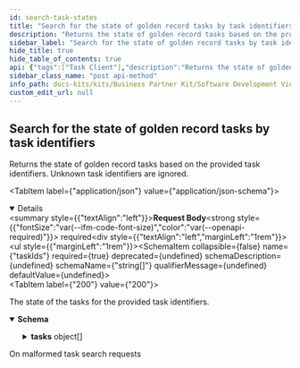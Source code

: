 ```yaml
---
id: search-task-states
title: "Search for the state of golden record tasks by task identifiers"
description: "Returns the state of golden record tasks based on the provided task identifiers. Unknown task identifiers are ignored."
sidebar_label: "Search for the state of golden record tasks by task identifiers"
hide_title: true
hide_table_of_contents: true
api: {"tags":["Task Client"],"description":"Returns the state of golden record tasks based on the provided task identifiers. Unknown task identifiers are ignored.","operationId":"searchTaskStates","requestBody":{"content":{"application/json":{"schema":{"required":["taskIds"],"type":"object","properties":{"taskIds":{"type":"array","items":{"type":"string"}}},"description":"Request object for giving a list of task identifiers to search for the state of tasks"}}},"required":true},"responses":{"200":{"description":"The state of the tasks for the provided task identifiers.","content":{"application/json":{"schema":{"required":["tasks"],"type":"object","properties":{"tasks":{"type":"array","items":{"required":["businessPartnerResult","processingState","taskId"],"type":"object","properties":{"taskId":{"type":"string"},"businessPartnerResult":{"required":["legalEntity","nameParts","uncategorized"],"type":"object","properties":{"nameParts":{"type":"array","items":{"required":["name","type"],"type":"object","properties":{"name":{"type":"string"},"type":{"type":"string","enum":["LegalName","ShortName","LegalForm","SiteName","AddressName"]}}}},"owningCompany":{"type":"string"},"uncategorized":{"required":["identifiers","nameParts","states"],"type":"object","properties":{"nameParts":{"type":"array","items":{"type":"string"}},"identifiers":{"type":"array","items":{"type":"object","properties":{"value":{"type":"string"},"type":{"type":"string"},"issuingBody":{"type":"string"}}}},"states":{"type":"array","items":{"type":"object","properties":{"validFrom":{"type":"string","format":"date-time"},"validTo":{"type":"string","format":"date-time"},"type":{"type":"string","enum":["ACTIVE","INACTIVE"]}}}},"address":{"required":["bpnReference","confidenceCriteria","identifiers","physicalAddress","states"],"type":"object","properties":{"bpnReference":{"type":"object","properties":{"referenceValue":{"type":"string"},"desiredBpn":{"type":"string"},"referenceType":{"type":"string","enum":["Bpn","BpnRequestIdentifier"]}}},"addressName":{"type":"string"},"identifiers":{"type":"array","items":{"type":"object","properties":{"value":{"type":"string"},"type":{"type":"string"},"issuingBody":{"type":"string"}}}},"states":{"type":"array","items":{"type":"object","properties":{"validFrom":{"type":"string","format":"date-time"},"validTo":{"type":"string","format":"date-time"},"type":{"type":"string","enum":["ACTIVE","INACTIVE"]}}}},"confidenceCriteria":{"type":"object","properties":{"sharedByOwner":{"type":"boolean"},"checkedByExternalDataSource":{"type":"boolean"},"numberOfSharingMembers":{"type":"integer","format":"int32"},"lastConfidenceCheckAt":{"type":"string","format":"date-time"},"nextConfidenceCheckAt":{"type":"string","format":"date-time"},"confidenceLevel":{"type":"integer","format":"int32"}}},"physicalAddress":{"required":["geographicCoordinates","street"],"type":"object","properties":{"geographicCoordinates":{"type":"object","properties":{"longitude":{"type":"number","format":"float"},"latitude":{"type":"number","format":"float"},"altitude":{"type":"number","format":"float"}}},"country":{"type":"string"},"administrativeAreaLevel1":{"type":"string"},"administrativeAreaLevel2":{"type":"string"},"administrativeAreaLevel3":{"type":"string"},"postalCode":{"type":"string"},"city":{"type":"string"},"district":{"type":"string"},"street":{"type":"object","properties":{"name":{"type":"string"},"houseNumber":{"type":"string"},"houseNumberSupplement":{"type":"string"},"milestone":{"type":"string"},"direction":{"type":"string"},"namePrefix":{"type":"string"},"additionalNamePrefix":{"type":"string"},"nameSuffix":{"type":"string"},"additionalNameSuffix":{"type":"string"}}},"companyPostalCode":{"type":"string"},"industrialZone":{"type":"string"},"building":{"type":"string"},"floor":{"type":"string"},"door":{"type":"string"}}},"alternativeAddress":{"required":["geographicCoordinates"],"type":"object","properties":{"geographicCoordinates":{"type":"object","properties":{"longitude":{"type":"number","format":"float"},"latitude":{"type":"number","format":"float"},"altitude":{"type":"number","format":"float"}}},"country":{"type":"string"},"administrativeAreaLevel1":{"type":"string"},"postalCode":{"type":"string"},"city":{"type":"string"},"deliveryServiceType":{"type":"string","enum":["PO_BOX","PRIVATE_BAG","BOITE_POSTALE"]},"deliveryServiceQualifier":{"type":"string"},"deliveryServiceNumber":{"type":"string"}}},"hasChanged":{"type":"boolean"}}}}},"legalEntity":{"required":["bpnReference","confidenceCriteria","identifiers","legalAddress","states"],"type":"object","properties":{"bpnReference":{"type":"object","properties":{"referenceValue":{"type":"string"},"desiredBpn":{"type":"string"},"referenceType":{"type":"string","enum":["Bpn","BpnRequestIdentifier"]}}},"legalName":{"type":"string"},"legalShortName":{"type":"string"},"legalForm":{"type":"string"},"identifiers":{"type":"array","items":{"type":"object","properties":{"value":{"type":"string"},"type":{"type":"string"},"issuingBody":{"type":"string"}}}},"states":{"type":"array","items":{"type":"object","properties":{"validFrom":{"type":"string","format":"date-time"},"validTo":{"type":"string","format":"date-time"},"type":{"type":"string","enum":["ACTIVE","INACTIVE"]}}}},"confidenceCriteria":{"type":"object","properties":{"sharedByOwner":{"type":"boolean"},"checkedByExternalDataSource":{"type":"boolean"},"numberOfSharingMembers":{"type":"integer","format":"int32"},"lastConfidenceCheckAt":{"type":"string","format":"date-time"},"nextConfidenceCheckAt":{"type":"string","format":"date-time"},"confidenceLevel":{"type":"integer","format":"int32"}}},"isCatenaXMemberData":{"type":"boolean"},"hasChanged":{"type":"boolean"},"legalAddress":{"required":["bpnReference","confidenceCriteria","identifiers","physicalAddress","states"],"type":"object","properties":{"bpnReference":{"type":"object","properties":{"referenceValue":{"type":"string"},"desiredBpn":{"type":"string"},"referenceType":{"type":"string","enum":["Bpn","BpnRequestIdentifier"]}}},"addressName":{"type":"string"},"identifiers":{"type":"array","items":{"type":"object","properties":{"value":{"type":"string"},"type":{"type":"string"},"issuingBody":{"type":"string"}}}},"states":{"type":"array","items":{"type":"object","properties":{"validFrom":{"type":"string","format":"date-time"},"validTo":{"type":"string","format":"date-time"},"type":{"type":"string","enum":["ACTIVE","INACTIVE"]}}}},"confidenceCriteria":{"type":"object","properties":{"sharedByOwner":{"type":"boolean"},"checkedByExternalDataSource":{"type":"boolean"},"numberOfSharingMembers":{"type":"integer","format":"int32"},"lastConfidenceCheckAt":{"type":"string","format":"date-time"},"nextConfidenceCheckAt":{"type":"string","format":"date-time"},"confidenceLevel":{"type":"integer","format":"int32"}}},"physicalAddress":{"required":["geographicCoordinates","street"],"type":"object","properties":{"geographicCoordinates":{"type":"object","properties":{"longitude":{"type":"number","format":"float"},"latitude":{"type":"number","format":"float"},"altitude":{"type":"number","format":"float"}}},"country":{"type":"string"},"administrativeAreaLevel1":{"type":"string"},"administrativeAreaLevel2":{"type":"string"},"administrativeAreaLevel3":{"type":"string"},"postalCode":{"type":"string"},"city":{"type":"string"},"district":{"type":"string"},"street":{"type":"object","properties":{"name":{"type":"string"},"houseNumber":{"type":"string"},"houseNumberSupplement":{"type":"string"},"milestone":{"type":"string"},"direction":{"type":"string"},"namePrefix":{"type":"string"},"additionalNamePrefix":{"type":"string"},"nameSuffix":{"type":"string"},"additionalNameSuffix":{"type":"string"}}},"companyPostalCode":{"type":"string"},"industrialZone":{"type":"string"},"building":{"type":"string"},"floor":{"type":"string"},"door":{"type":"string"}}},"alternativeAddress":{"required":["geographicCoordinates"],"type":"object","properties":{"geographicCoordinates":{"type":"object","properties":{"longitude":{"type":"number","format":"float"},"latitude":{"type":"number","format":"float"},"altitude":{"type":"number","format":"float"}}},"country":{"type":"string"},"administrativeAreaLevel1":{"type":"string"},"postalCode":{"type":"string"},"city":{"type":"string"},"deliveryServiceType":{"type":"string","enum":["PO_BOX","PRIVATE_BAG","BOITE_POSTALE"]},"deliveryServiceQualifier":{"type":"string"},"deliveryServiceNumber":{"type":"string"}}},"hasChanged":{"type":"boolean"}}}}},"site":{"required":["bpnReference","confidenceCriteria","siteMainIsLegalAddress","states"],"type":"object","properties":{"bpnReference":{"type":"object","properties":{"referenceValue":{"type":"string"},"desiredBpn":{"type":"string"},"referenceType":{"type":"string","enum":["Bpn","BpnRequestIdentifier"]}}},"siteName":{"type":"string"},"states":{"type":"array","items":{"type":"object","properties":{"validFrom":{"type":"string","format":"date-time"},"validTo":{"type":"string","format":"date-time"},"type":{"type":"string","enum":["ACTIVE","INACTIVE"]}}}},"confidenceCriteria":{"type":"object","properties":{"sharedByOwner":{"type":"boolean"},"checkedByExternalDataSource":{"type":"boolean"},"numberOfSharingMembers":{"type":"integer","format":"int32"},"lastConfidenceCheckAt":{"type":"string","format":"date-time"},"nextConfidenceCheckAt":{"type":"string","format":"date-time"},"confidenceLevel":{"type":"integer","format":"int32"}}},"hasChanged":{"type":"boolean"},"siteMainAddress":{"required":["bpnReference","confidenceCriteria","identifiers","physicalAddress","states"],"type":"object","properties":{"bpnReference":{"type":"object","properties":{"referenceValue":{"type":"string"},"desiredBpn":{"type":"string"},"referenceType":{"type":"string","enum":["Bpn","BpnRequestIdentifier"]}}},"addressName":{"type":"string"},"identifiers":{"type":"array","items":{"type":"object","properties":{"value":{"type":"string"},"type":{"type":"string"},"issuingBody":{"type":"string"}}}},"states":{"type":"array","items":{"type":"object","properties":{"validFrom":{"type":"string","format":"date-time"},"validTo":{"type":"string","format":"date-time"},"type":{"type":"string","enum":["ACTIVE","INACTIVE"]}}}},"confidenceCriteria":{"type":"object","properties":{"sharedByOwner":{"type":"boolean"},"checkedByExternalDataSource":{"type":"boolean"},"numberOfSharingMembers":{"type":"integer","format":"int32"},"lastConfidenceCheckAt":{"type":"string","format":"date-time"},"nextConfidenceCheckAt":{"type":"string","format":"date-time"},"confidenceLevel":{"type":"integer","format":"int32"}}},"physicalAddress":{"required":["geographicCoordinates","street"],"type":"object","properties":{"geographicCoordinates":{"type":"object","properties":{"longitude":{"type":"number","format":"float"},"latitude":{"type":"number","format":"float"},"altitude":{"type":"number","format":"float"}}},"country":{"type":"string"},"administrativeAreaLevel1":{"type":"string"},"administrativeAreaLevel2":{"type":"string"},"administrativeAreaLevel3":{"type":"string"},"postalCode":{"type":"string"},"city":{"type":"string"},"district":{"type":"string"},"street":{"type":"object","properties":{"name":{"type":"string"},"houseNumber":{"type":"string"},"houseNumberSupplement":{"type":"string"},"milestone":{"type":"string"},"direction":{"type":"string"},"namePrefix":{"type":"string"},"additionalNamePrefix":{"type":"string"},"nameSuffix":{"type":"string"},"additionalNameSuffix":{"type":"string"}}},"companyPostalCode":{"type":"string"},"industrialZone":{"type":"string"},"building":{"type":"string"},"floor":{"type":"string"},"door":{"type":"string"}}},"alternativeAddress":{"required":["geographicCoordinates"],"type":"object","properties":{"geographicCoordinates":{"type":"object","properties":{"longitude":{"type":"number","format":"float"},"latitude":{"type":"number","format":"float"},"altitude":{"type":"number","format":"float"}}},"country":{"type":"string"},"administrativeAreaLevel1":{"type":"string"},"postalCode":{"type":"string"},"city":{"type":"string"},"deliveryServiceType":{"type":"string","enum":["PO_BOX","PRIVATE_BAG","BOITE_POSTALE"]},"deliveryServiceQualifier":{"type":"string"},"deliveryServiceNumber":{"type":"string"}}},"hasChanged":{"type":"boolean"}}},"siteMainIsLegalAddress":{"type":"boolean"}}},"additionalAddress":{"required":["bpnReference","confidenceCriteria","identifiers","physicalAddress","states"],"type":"object","properties":{"bpnReference":{"type":"object","properties":{"referenceValue":{"type":"string"},"desiredBpn":{"type":"string"},"referenceType":{"type":"string","enum":["Bpn","BpnRequestIdentifier"]}}},"addressName":{"type":"string"},"identifiers":{"type":"array","items":{"type":"object","properties":{"value":{"type":"string"},"type":{"type":"string"},"issuingBody":{"type":"string"}}}},"states":{"type":"array","items":{"type":"object","properties":{"validFrom":{"type":"string","format":"date-time"},"validTo":{"type":"string","format":"date-time"},"type":{"type":"string","enum":["ACTIVE","INACTIVE"]}}}},"confidenceCriteria":{"type":"object","properties":{"sharedByOwner":{"type":"boolean"},"checkedByExternalDataSource":{"type":"boolean"},"numberOfSharingMembers":{"type":"integer","format":"int32"},"lastConfidenceCheckAt":{"type":"string","format":"date-time"},"nextConfidenceCheckAt":{"type":"string","format":"date-time"},"confidenceLevel":{"type":"integer","format":"int32"}}},"physicalAddress":{"required":["geographicCoordinates","street"],"type":"object","properties":{"geographicCoordinates":{"type":"object","properties":{"longitude":{"type":"number","format":"float"},"latitude":{"type":"number","format":"float"},"altitude":{"type":"number","format":"float"}}},"country":{"type":"string"},"administrativeAreaLevel1":{"type":"string"},"administrativeAreaLevel2":{"type":"string"},"administrativeAreaLevel3":{"type":"string"},"postalCode":{"type":"string"},"city":{"type":"string"},"district":{"type":"string"},"street":{"type":"object","properties":{"name":{"type":"string"},"houseNumber":{"type":"string"},"houseNumberSupplement":{"type":"string"},"milestone":{"type":"string"},"direction":{"type":"string"},"namePrefix":{"type":"string"},"additionalNamePrefix":{"type":"string"},"nameSuffix":{"type":"string"},"additionalNameSuffix":{"type":"string"}}},"companyPostalCode":{"type":"string"},"industrialZone":{"type":"string"},"building":{"type":"string"},"floor":{"type":"string"},"door":{"type":"string"}}},"alternativeAddress":{"required":["geographicCoordinates"],"type":"object","properties":{"geographicCoordinates":{"type":"object","properties":{"longitude":{"type":"number","format":"float"},"latitude":{"type":"number","format":"float"},"altitude":{"type":"number","format":"float"}}},"country":{"type":"string"},"administrativeAreaLevel1":{"type":"string"},"postalCode":{"type":"string"},"city":{"type":"string"},"deliveryServiceType":{"type":"string","enum":["PO_BOX","PRIVATE_BAG","BOITE_POSTALE"]},"deliveryServiceQualifier":{"type":"string"},"deliveryServiceNumber":{"type":"string"}}},"hasChanged":{"type":"boolean"}}},"type":{"type":"string","enum":["LegalEntity","Site","Address"]}}},"processingState":{"required":["createdAt","errors","modifiedAt","resultState","step","stepState","timeout"],"type":"object","properties":{"resultState":{"type":"string","description":"The processing result of the task, can also still be pending","enum":["Pending","Success","Error"]},"step":{"type":"string","description":"The last step this task has entered","enum":["CleanAndSync","PoolSync","Clean"]},"stepState":{"type":"string","description":"Whether the task is queued or already reserved for the latest step","enum":["Queued","Reserved","Success","Error"]},"errors":{"type":"array","description":"The actual errors that happened during processing if the task has an error result state. The errors refer to the latest step.","items":{"required":["description","type"],"type":"object","properties":{"type":{"type":"string","description":"The type of error that occurred","enum":["Timeout","Unspecified"]},"description":{"type":"string","description":"The free text, detailed description of the error"}},"description":"Describes an error that happened during processing of a task"}},"createdAt":{"type":"string","description":"When the task has been created","format":"date-time"},"modifiedAt":{"type":"string","description":"When the task has last been modified","format":"date-time"}},"description":"Contains detailed information about the current processing state of a golden record task"}},"description":"The golden record task's processing state together with optional business partner data in case processing is done"}}},"description":"Response object for giving a list of task states"}}}},"400":{"description":"On malformed task search requests"}},"method":"post","path":"/v6/golden-record-tasks/state/search","servers":[{"url":"http://localhost:8085","description":"Generated server url"}],"jsonRequestBodyExample":{"taskIds":["string"]},"info":{"title":"Business Partner Data Management Orchestrator","description":"Orchestrator component acts as a passive component and offers for each processing steps individual endpoints","version":"6.0.0"},"postman":{"name":"Search for the state of golden record tasks by task identifiers","description":{"content":"Returns the state of golden record tasks based on the provided task identifiers. Unknown task identifiers are ignored.","type":"text/plain"},"url":{"path":["v6","golden-record-tasks","state","search"],"host":["{{baseUrl}}"],"query":[],"variable":[]},"header":[{"key":"Content-Type","value":"application/json"},{"key":"Accept","value":"application/json"}],"method":"POST","body":{"mode":"raw","raw":"\"\"","options":{"raw":{"language":"json"}}}}}
sidebar_class_name: "post api-method"
info_path: docs-kits/kits/Business Partner Kit/Software Development View/Orchestrator Api/business-partner-data-management-orchestrator
custom_edit_url: null
---
```



## Search for the state of golden record tasks by task identifiers



Returns the state of golden record tasks based on the provided task identifiers. Unknown task identifiers are ignored.

<MimeTabs><TabItem label={"application/json"} value={"application/json-schema"}><details style={{}} data-collapsed={false} open={true}><summary style={{"textAlign":"left"}}><strong>Request Body</strong><strong style={{"fontSize":"var(--ifm-code-font-size)","color":"var(--openapi-required)"}}> required</strong></summary><div style={{"textAlign":"left","marginLeft":"1rem"}}></div><ul style={{"marginLeft":"1rem"}}><SchemaItem collapsible={false} name={"taskIds"} required={true} deprecated={undefined} schemaDescription={undefined} schemaName={"string[]"} qualifierMessage={undefined} defaultValue={undefined}></SchemaItem></ul></details></TabItem></MimeTabs><div><ApiTabs><TabItem label={"200"} value={"200"}><div>

The state of the tasks for the provided task identifiers.

</div><div><MimeTabs schemaType={"response"}><TabItem label={"application/json"} value={"application/json"}><SchemaTabs><TabItem label={"Schema"} value={"Schema"}><details style={{}} data-collapsed={false} open={true}><summary style={{"textAlign":"left"}}><strong>Schema</strong></summary><div style={{"textAlign":"left","marginLeft":"1rem"}}></div><ul style={{"marginLeft":"1rem"}}><SchemaItem collapsible={true} className={"schemaItem"}><details style={{}}><summary style={{}}><strong>tasks</strong><span style={{"opacity":"0.6"}}> object[]</span></summary><div style={{"marginLeft":"1rem"}}><SchemaItem collapsible={false} name={"taskId"} required={false} deprecated={undefined} schemaDescription={undefined} schemaName={"string"} qualifierMessage={undefined} defaultValue={undefined}></SchemaItem><SchemaItem collapsible={true} className={"schemaItem"}><details style={{}}><summary style={{}}><strong>businessPartnerResult</strong><span style={{"opacity":"0.6"}}> object</span></summary><div style={{"marginLeft":"1rem"}}><SchemaItem collapsible={true} className={"schemaItem"}><details style={{}}><summary style={{}}><strong>nameParts</strong><span style={{"opacity":"0.6"}}> object[]</span></summary><div style={{"marginLeft":"1rem"}}><SchemaItem collapsible={false} name={"name"} required={false} deprecated={undefined} schemaDescription={undefined} schemaName={"string"} qualifierMessage={undefined} defaultValue={undefined}></SchemaItem><SchemaItem collapsible={false} name={"type"} required={false} deprecated={undefined} schemaDescription={undefined} schemaName={"string"} qualifierMessage={"**Possible values:** [`LegalName`, `ShortName`, `LegalForm`, `SiteName`, `AddressName`]"} defaultValue={undefined}></SchemaItem></div></details></SchemaItem><SchemaItem collapsible={false} name={"owningCompany"} required={false} deprecated={undefined} schemaDescription={undefined} schemaName={"string"} qualifierMessage={undefined} defaultValue={undefined}></SchemaItem><SchemaItem collapsible={true} className={"schemaItem"}><details style={{}}><summary style={{}}><strong>uncategorized</strong><span style={{"opacity":"0.6"}}> object</span></summary><div style={{"marginLeft":"1rem"}}><SchemaItem collapsible={false} name={"nameParts"} required={false} deprecated={undefined} schemaDescription={undefined} schemaName={"string[]"} qualifierMessage={undefined} defaultValue={undefined}></SchemaItem><SchemaItem collapsible={true} className={"schemaItem"}><details style={{}}><summary style={{}}><strong>identifiers</strong><span style={{"opacity":"0.6"}}> object[]</span></summary><div style={{"marginLeft":"1rem"}}><SchemaItem collapsible={false} name={"value"} required={false} deprecated={undefined} schemaDescription={undefined} schemaName={"string"} qualifierMessage={undefined} defaultValue={undefined}></SchemaItem><SchemaItem collapsible={false} name={"type"} required={false} deprecated={undefined} schemaDescription={undefined} schemaName={"string"} qualifierMessage={undefined} defaultValue={undefined}></SchemaItem><SchemaItem collapsible={false} name={"issuingBody"} required={false} deprecated={undefined} schemaDescription={undefined} schemaName={"string"} qualifierMessage={undefined} defaultValue={undefined}></SchemaItem></div></details></SchemaItem><SchemaItem collapsible={true} className={"schemaItem"}><details style={{}}><summary style={{}}><strong>states</strong><span style={{"opacity":"0.6"}}> object[]</span></summary><div style={{"marginLeft":"1rem"}}><SchemaItem collapsible={false} name={"validFrom"} required={false} deprecated={undefined} schemaDescription={undefined} schemaName={"date-time"} qualifierMessage={undefined} defaultValue={undefined}></SchemaItem><SchemaItem collapsible={false} name={"validTo"} required={false} deprecated={undefined} schemaDescription={undefined} schemaName={"date-time"} qualifierMessage={undefined} defaultValue={undefined}></SchemaItem><SchemaItem collapsible={false} name={"type"} required={false} deprecated={undefined} schemaDescription={undefined} schemaName={"string"} qualifierMessage={"**Possible values:** [`ACTIVE`, `INACTIVE`]"} defaultValue={undefined}></SchemaItem></div></details></SchemaItem><SchemaItem collapsible={true} className={"schemaItem"}><details style={{}}><summary style={{}}><strong>address</strong><span style={{"opacity":"0.6"}}> object</span></summary><div style={{"marginLeft":"1rem"}}><SchemaItem collapsible={true} className={"schemaItem"}><details style={{}}><summary style={{}}><strong>bpnReference</strong><span style={{"opacity":"0.6"}}> object</span></summary><div style={{"marginLeft":"1rem"}}><SchemaItem collapsible={false} name={"referenceValue"} required={false} deprecated={undefined} schemaDescription={undefined} schemaName={"string"} qualifierMessage={undefined} defaultValue={undefined}></SchemaItem><SchemaItem collapsible={false} name={"desiredBpn"} required={false} deprecated={undefined} schemaDescription={undefined} schemaName={"string"} qualifierMessage={undefined} defaultValue={undefined}></SchemaItem><SchemaItem collapsible={false} name={"referenceType"} required={false} deprecated={undefined} schemaDescription={undefined} schemaName={"string"} qualifierMessage={"**Possible values:** [`Bpn`, `BpnRequestIdentifier`]"} defaultValue={undefined}></SchemaItem></div></details></SchemaItem><SchemaItem collapsible={false} name={"addressName"} required={false} deprecated={undefined} schemaDescription={undefined} schemaName={"string"} qualifierMessage={undefined} defaultValue={undefined}></SchemaItem><SchemaItem collapsible={true} className={"schemaItem"}><details style={{}}><summary style={{}}><strong>identifiers</strong><span style={{"opacity":"0.6"}}> object[]</span></summary><div style={{"marginLeft":"1rem"}}><SchemaItem collapsible={false} name={"value"} required={false} deprecated={undefined} schemaDescription={undefined} schemaName={"string"} qualifierMessage={undefined} defaultValue={undefined}></SchemaItem><SchemaItem collapsible={false} name={"type"} required={false} deprecated={undefined} schemaDescription={undefined} schemaName={"string"} qualifierMessage={undefined} defaultValue={undefined}></SchemaItem><SchemaItem collapsible={false} name={"issuingBody"} required={false} deprecated={undefined} schemaDescription={undefined} schemaName={"string"} qualifierMessage={undefined} defaultValue={undefined}></SchemaItem></div></details></SchemaItem><SchemaItem collapsible={true} className={"schemaItem"}><details style={{}}><summary style={{}}><strong>states</strong><span style={{"opacity":"0.6"}}> object[]</span></summary><div style={{"marginLeft":"1rem"}}><SchemaItem collapsible={false} name={"validFrom"} required={false} deprecated={undefined} schemaDescription={undefined} schemaName={"date-time"} qualifierMessage={undefined} defaultValue={undefined}></SchemaItem><SchemaItem collapsible={false} name={"validTo"} required={false} deprecated={undefined} schemaDescription={undefined} schemaName={"date-time"} qualifierMessage={undefined} defaultValue={undefined}></SchemaItem><SchemaItem collapsible={false} name={"type"} required={false} deprecated={undefined} schemaDescription={undefined} schemaName={"string"} qualifierMessage={"**Possible values:** [`ACTIVE`, `INACTIVE`]"} defaultValue={undefined}></SchemaItem></div></details></SchemaItem><SchemaItem collapsible={true} className={"schemaItem"}><details style={{}}><summary style={{}}><strong>confidenceCriteria</strong><span style={{"opacity":"0.6"}}> object</span></summary><div style={{"marginLeft":"1rem"}}><SchemaItem collapsible={false} name={"sharedByOwner"} required={false} deprecated={undefined} schemaDescription={undefined} schemaName={"boolean"} qualifierMessage={undefined} defaultValue={undefined}></SchemaItem><SchemaItem collapsible={false} name={"checkedByExternalDataSource"} required={false} deprecated={undefined} schemaDescription={undefined} schemaName={"boolean"} qualifierMessage={undefined} defaultValue={undefined}></SchemaItem><SchemaItem collapsible={false} name={"numberOfSharingMembers"} required={false} deprecated={undefined} schemaDescription={undefined} schemaName={"int32"} qualifierMessage={undefined} defaultValue={undefined}></SchemaItem><SchemaItem collapsible={false} name={"lastConfidenceCheckAt"} required={false} deprecated={undefined} schemaDescription={undefined} schemaName={"date-time"} qualifierMessage={undefined} defaultValue={undefined}></SchemaItem><SchemaItem collapsible={false} name={"nextConfidenceCheckAt"} required={false} deprecated={undefined} schemaDescription={undefined} schemaName={"date-time"} qualifierMessage={undefined} defaultValue={undefined}></SchemaItem><SchemaItem collapsible={false} name={"confidenceLevel"} required={false} deprecated={undefined} schemaDescription={undefined} schemaName={"int32"} qualifierMessage={undefined} defaultValue={undefined}></SchemaItem></div></details></SchemaItem><SchemaItem collapsible={true} className={"schemaItem"}><details style={{}}><summary style={{}}><strong>physicalAddress</strong><span style={{"opacity":"0.6"}}> object</span></summary><div style={{"marginLeft":"1rem"}}><SchemaItem collapsible={true} className={"schemaItem"}><details style={{}}><summary style={{}}><strong>geographicCoordinates</strong><span style={{"opacity":"0.6"}}> object</span></summary><div style={{"marginLeft":"1rem"}}><SchemaItem collapsible={false} name={"longitude"} required={false} deprecated={undefined} schemaDescription={undefined} schemaName={"float"} qualifierMessage={undefined} defaultValue={undefined}></SchemaItem><SchemaItem collapsible={false} name={"latitude"} required={false} deprecated={undefined} schemaDescription={undefined} schemaName={"float"} qualifierMessage={undefined} defaultValue={undefined}></SchemaItem><SchemaItem collapsible={false} name={"altitude"} required={false} deprecated={undefined} schemaDescription={undefined} schemaName={"float"} qualifierMessage={undefined} defaultValue={undefined}></SchemaItem></div></details></SchemaItem><SchemaItem collapsible={false} name={"country"} required={false} deprecated={undefined} schemaDescription={undefined} schemaName={"string"} qualifierMessage={undefined} defaultValue={undefined}></SchemaItem><SchemaItem collapsible={false} name={"administrativeAreaLevel1"} required={false} deprecated={undefined} schemaDescription={undefined} schemaName={"string"} qualifierMessage={undefined} defaultValue={undefined}></SchemaItem><SchemaItem collapsible={false} name={"administrativeAreaLevel2"} required={false} deprecated={undefined} schemaDescription={undefined} schemaName={"string"} qualifierMessage={undefined} defaultValue={undefined}></SchemaItem><SchemaItem collapsible={false} name={"administrativeAreaLevel3"} required={false} deprecated={undefined} schemaDescription={undefined} schemaName={"string"} qualifierMessage={undefined} defaultValue={undefined}></SchemaItem><SchemaItem collapsible={false} name={"postalCode"} required={false} deprecated={undefined} schemaDescription={undefined} schemaName={"string"} qualifierMessage={undefined} defaultValue={undefined}></SchemaItem><SchemaItem collapsible={false} name={"city"} required={false} deprecated={undefined} schemaDescription={undefined} schemaName={"string"} qualifierMessage={undefined} defaultValue={undefined}></SchemaItem><SchemaItem collapsible={false} name={"district"} required={false} deprecated={undefined} schemaDescription={undefined} schemaName={"string"} qualifierMessage={undefined} defaultValue={undefined}></SchemaItem><SchemaItem collapsible={true} className={"schemaItem"}><details style={{}}><summary style={{}}><strong>street</strong><span style={{"opacity":"0.6"}}> object</span></summary><div style={{"marginLeft":"1rem"}}><SchemaItem collapsible={false} name={"name"} required={false} deprecated={undefined} schemaDescription={undefined} schemaName={"string"} qualifierMessage={undefined} defaultValue={undefined}></SchemaItem><SchemaItem collapsible={false} name={"houseNumber"} required={false} deprecated={undefined} schemaDescription={undefined} schemaName={"string"} qualifierMessage={undefined} defaultValue={undefined}></SchemaItem><SchemaItem collapsible={false} name={"houseNumberSupplement"} required={false} deprecated={undefined} schemaDescription={undefined} schemaName={"string"} qualifierMessage={undefined} defaultValue={undefined}></SchemaItem><SchemaItem collapsible={false} name={"milestone"} required={false} deprecated={undefined} schemaDescription={undefined} schemaName={"string"} qualifierMessage={undefined} defaultValue={undefined}></SchemaItem><SchemaItem collapsible={false} name={"direction"} required={false} deprecated={undefined} schemaDescription={undefined} schemaName={"string"} qualifierMessage={undefined} defaultValue={undefined}></SchemaItem><SchemaItem collapsible={false} name={"namePrefix"} required={false} deprecated={undefined} schemaDescription={undefined} schemaName={"string"} qualifierMessage={undefined} defaultValue={undefined}></SchemaItem><SchemaItem collapsible={false} name={"additionalNamePrefix"} required={false} deprecated={undefined} schemaDescription={undefined} schemaName={"string"} qualifierMessage={undefined} defaultValue={undefined}></SchemaItem><SchemaItem collapsible={false} name={"nameSuffix"} required={false} deprecated={undefined} schemaDescription={undefined} schemaName={"string"} qualifierMessage={undefined} defaultValue={undefined}></SchemaItem><SchemaItem collapsible={false} name={"additionalNameSuffix"} required={false} deprecated={undefined} schemaDescription={undefined} schemaName={"string"} qualifierMessage={undefined} defaultValue={undefined}></SchemaItem></div></details></SchemaItem><SchemaItem collapsible={false} name={"companyPostalCode"} required={false} deprecated={undefined} schemaDescription={undefined} schemaName={"string"} qualifierMessage={undefined} defaultValue={undefined}></SchemaItem><SchemaItem collapsible={false} name={"industrialZone"} required={false} deprecated={undefined} schemaDescription={undefined} schemaName={"string"} qualifierMessage={undefined} defaultValue={undefined}></SchemaItem><SchemaItem collapsible={false} name={"building"} required={false} deprecated={undefined} schemaDescription={undefined} schemaName={"string"} qualifierMessage={undefined} defaultValue={undefined}></SchemaItem><SchemaItem collapsible={false} name={"floor"} required={false} deprecated={undefined} schemaDescription={undefined} schemaName={"string"} qualifierMessage={undefined} defaultValue={undefined}></SchemaItem><SchemaItem collapsible={false} name={"door"} required={false} deprecated={undefined} schemaDescription={undefined} schemaName={"string"} qualifierMessage={undefined} defaultValue={undefined}></SchemaItem></div></details></SchemaItem><SchemaItem collapsible={true} className={"schemaItem"}><details style={{}}><summary style={{}}><strong>alternativeAddress</strong><span style={{"opacity":"0.6"}}> object</span></summary><div style={{"marginLeft":"1rem"}}><SchemaItem collapsible={true} className={"schemaItem"}><details style={{}}><summary style={{}}><strong>geographicCoordinates</strong><span style={{"opacity":"0.6"}}> object</span></summary><div style={{"marginLeft":"1rem"}}><SchemaItem collapsible={false} name={"longitude"} required={false} deprecated={undefined} schemaDescription={undefined} schemaName={"float"} qualifierMessage={undefined} defaultValue={undefined}></SchemaItem><SchemaItem collapsible={false} name={"latitude"} required={false} deprecated={undefined} schemaDescription={undefined} schemaName={"float"} qualifierMessage={undefined} defaultValue={undefined}></SchemaItem><SchemaItem collapsible={false} name={"altitude"} required={false} deprecated={undefined} schemaDescription={undefined} schemaName={"float"} qualifierMessage={undefined} defaultValue={undefined}></SchemaItem></div></details></SchemaItem><SchemaItem collapsible={false} name={"country"} required={false} deprecated={undefined} schemaDescription={undefined} schemaName={"string"} qualifierMessage={undefined} defaultValue={undefined}></SchemaItem><SchemaItem collapsible={false} name={"administrativeAreaLevel1"} required={false} deprecated={undefined} schemaDescription={undefined} schemaName={"string"} qualifierMessage={undefined} defaultValue={undefined}></SchemaItem><SchemaItem collapsible={false} name={"postalCode"} required={false} deprecated={undefined} schemaDescription={undefined} schemaName={"string"} qualifierMessage={undefined} defaultValue={undefined}></SchemaItem><SchemaItem collapsible={false} name={"city"} required={false} deprecated={undefined} schemaDescription={undefined} schemaName={"string"} qualifierMessage={undefined} defaultValue={undefined}></SchemaItem><SchemaItem collapsible={false} name={"deliveryServiceType"} required={false} deprecated={undefined} schemaDescription={undefined} schemaName={"string"} qualifierMessage={"**Possible values:** [`PO_BOX`, `PRIVATE_BAG`, `BOITE_POSTALE`]"} defaultValue={undefined}></SchemaItem><SchemaItem collapsible={false} name={"deliveryServiceQualifier"} required={false} deprecated={undefined} schemaDescription={undefined} schemaName={"string"} qualifierMessage={undefined} defaultValue={undefined}></SchemaItem><SchemaItem collapsible={false} name={"deliveryServiceNumber"} required={false} deprecated={undefined} schemaDescription={undefined} schemaName={"string"} qualifierMessage={undefined} defaultValue={undefined}></SchemaItem></div></details></SchemaItem><SchemaItem collapsible={false} name={"hasChanged"} required={false} deprecated={undefined} schemaDescription={undefined} schemaName={"boolean"} qualifierMessage={undefined} defaultValue={undefined}></SchemaItem></div></details></SchemaItem></div></details></SchemaItem><SchemaItem collapsible={true} className={"schemaItem"}><details style={{}}><summary style={{}}><strong>legalEntity</strong><span style={{"opacity":"0.6"}}> object</span></summary><div style={{"marginLeft":"1rem"}}><SchemaItem collapsible={true} className={"schemaItem"}><details style={{}}><summary style={{}}><strong>bpnReference</strong><span style={{"opacity":"0.6"}}> object</span></summary><div style={{"marginLeft":"1rem"}}><SchemaItem collapsible={false} name={"referenceValue"} required={false} deprecated={undefined} schemaDescription={undefined} schemaName={"string"} qualifierMessage={undefined} defaultValue={undefined}></SchemaItem><SchemaItem collapsible={false} name={"desiredBpn"} required={false} deprecated={undefined} schemaDescription={undefined} schemaName={"string"} qualifierMessage={undefined} defaultValue={undefined}></SchemaItem><SchemaItem collapsible={false} name={"referenceType"} required={false} deprecated={undefined} schemaDescription={undefined} schemaName={"string"} qualifierMessage={"**Possible values:** [`Bpn`, `BpnRequestIdentifier`]"} defaultValue={undefined}></SchemaItem></div></details></SchemaItem><SchemaItem collapsible={false} name={"legalName"} required={false} deprecated={undefined} schemaDescription={undefined} schemaName={"string"} qualifierMessage={undefined} defaultValue={undefined}></SchemaItem><SchemaItem collapsible={false} name={"legalShortName"} required={false} deprecated={undefined} schemaDescription={undefined} schemaName={"string"} qualifierMessage={undefined} defaultValue={undefined}></SchemaItem><SchemaItem collapsible={false} name={"legalForm"} required={false} deprecated={undefined} schemaDescription={undefined} schemaName={"string"} qualifierMessage={undefined} defaultValue={undefined}></SchemaItem><SchemaItem collapsible={true} className={"schemaItem"}><details style={{}}><summary style={{}}><strong>identifiers</strong><span style={{"opacity":"0.6"}}> object[]</span></summary><div style={{"marginLeft":"1rem"}}><SchemaItem collapsible={false} name={"value"} required={false} deprecated={undefined} schemaDescription={undefined} schemaName={"string"} qualifierMessage={undefined} defaultValue={undefined}></SchemaItem><SchemaItem collapsible={false} name={"type"} required={false} deprecated={undefined} schemaDescription={undefined} schemaName={"string"} qualifierMessage={undefined} defaultValue={undefined}></SchemaItem><SchemaItem collapsible={false} name={"issuingBody"} required={false} deprecated={undefined} schemaDescription={undefined} schemaName={"string"} qualifierMessage={undefined} defaultValue={undefined}></SchemaItem></div></details></SchemaItem><SchemaItem collapsible={true} className={"schemaItem"}><details style={{}}><summary style={{}}><strong>states</strong><span style={{"opacity":"0.6"}}> object[]</span></summary><div style={{"marginLeft":"1rem"}}><SchemaItem collapsible={false} name={"validFrom"} required={false} deprecated={undefined} schemaDescription={undefined} schemaName={"date-time"} qualifierMessage={undefined} defaultValue={undefined}></SchemaItem><SchemaItem collapsible={false} name={"validTo"} required={false} deprecated={undefined} schemaDescription={undefined} schemaName={"date-time"} qualifierMessage={undefined} defaultValue={undefined}></SchemaItem><SchemaItem collapsible={false} name={"type"} required={false} deprecated={undefined} schemaDescription={undefined} schemaName={"string"} qualifierMessage={"**Possible values:** [`ACTIVE`, `INACTIVE`]"} defaultValue={undefined}></SchemaItem></div></details></SchemaItem><SchemaItem collapsible={true} className={"schemaItem"}><details style={{}}><summary style={{}}><strong>confidenceCriteria</strong><span style={{"opacity":"0.6"}}> object</span></summary><div style={{"marginLeft":"1rem"}}><SchemaItem collapsible={false} name={"sharedByOwner"} required={false} deprecated={undefined} schemaDescription={undefined} schemaName={"boolean"} qualifierMessage={undefined} defaultValue={undefined}></SchemaItem><SchemaItem collapsible={false} name={"checkedByExternalDataSource"} required={false} deprecated={undefined} schemaDescription={undefined} schemaName={"boolean"} qualifierMessage={undefined} defaultValue={undefined}></SchemaItem><SchemaItem collapsible={false} name={"numberOfSharingMembers"} required={false} deprecated={undefined} schemaDescription={undefined} schemaName={"int32"} qualifierMessage={undefined} defaultValue={undefined}></SchemaItem><SchemaItem collapsible={false} name={"lastConfidenceCheckAt"} required={false} deprecated={undefined} schemaDescription={undefined} schemaName={"date-time"} qualifierMessage={undefined} defaultValue={undefined}></SchemaItem><SchemaItem collapsible={false} name={"nextConfidenceCheckAt"} required={false} deprecated={undefined} schemaDescription={undefined} schemaName={"date-time"} qualifierMessage={undefined} defaultValue={undefined}></SchemaItem><SchemaItem collapsible={false} name={"confidenceLevel"} required={false} deprecated={undefined} schemaDescription={undefined} schemaName={"int32"} qualifierMessage={undefined} defaultValue={undefined}></SchemaItem></div></details></SchemaItem><SchemaItem collapsible={false} name={"isCatenaXMemberData"} required={false} deprecated={undefined} schemaDescription={undefined} schemaName={"boolean"} qualifierMessage={undefined} defaultValue={undefined}></SchemaItem><SchemaItem collapsible={false} name={"hasChanged"} required={false} deprecated={undefined} schemaDescription={undefined} schemaName={"boolean"} qualifierMessage={undefined} defaultValue={undefined}></SchemaItem><SchemaItem collapsible={true} className={"schemaItem"}><details style={{}}><summary style={{}}><strong>legalAddress</strong><span style={{"opacity":"0.6"}}> object</span></summary><div style={{"marginLeft":"1rem"}}><SchemaItem collapsible={true} className={"schemaItem"}><details style={{}}><summary style={{}}><strong>bpnReference</strong><span style={{"opacity":"0.6"}}> object</span></summary><div style={{"marginLeft":"1rem"}}><SchemaItem collapsible={false} name={"referenceValue"} required={false} deprecated={undefined} schemaDescription={undefined} schemaName={"string"} qualifierMessage={undefined} defaultValue={undefined}></SchemaItem><SchemaItem collapsible={false} name={"desiredBpn"} required={false} deprecated={undefined} schemaDescription={undefined} schemaName={"string"} qualifierMessage={undefined} defaultValue={undefined}></SchemaItem><SchemaItem collapsible={false} name={"referenceType"} required={false} deprecated={undefined} schemaDescription={undefined} schemaName={"string"} qualifierMessage={"**Possible values:** [`Bpn`, `BpnRequestIdentifier`]"} defaultValue={undefined}></SchemaItem></div></details></SchemaItem><SchemaItem collapsible={false} name={"addressName"} required={false} deprecated={undefined} schemaDescription={undefined} schemaName={"string"} qualifierMessage={undefined} defaultValue={undefined}></SchemaItem><SchemaItem collapsible={true} className={"schemaItem"}><details style={{}}><summary style={{}}><strong>identifiers</strong><span style={{"opacity":"0.6"}}> object[]</span></summary><div style={{"marginLeft":"1rem"}}><SchemaItem collapsible={false} name={"value"} required={false} deprecated={undefined} schemaDescription={undefined} schemaName={"string"} qualifierMessage={undefined} defaultValue={undefined}></SchemaItem><SchemaItem collapsible={false} name={"type"} required={false} deprecated={undefined} schemaDescription={undefined} schemaName={"string"} qualifierMessage={undefined} defaultValue={undefined}></SchemaItem><SchemaItem collapsible={false} name={"issuingBody"} required={false} deprecated={undefined} schemaDescription={undefined} schemaName={"string"} qualifierMessage={undefined} defaultValue={undefined}></SchemaItem></div></details></SchemaItem><SchemaItem collapsible={true} className={"schemaItem"}><details style={{}}><summary style={{}}><strong>states</strong><span style={{"opacity":"0.6"}}> object[]</span></summary><div style={{"marginLeft":"1rem"}}><SchemaItem collapsible={false} name={"validFrom"} required={false} deprecated={undefined} schemaDescription={undefined} schemaName={"date-time"} qualifierMessage={undefined} defaultValue={undefined}></SchemaItem><SchemaItem collapsible={false} name={"validTo"} required={false} deprecated={undefined} schemaDescription={undefined} schemaName={"date-time"} qualifierMessage={undefined} defaultValue={undefined}></SchemaItem><SchemaItem collapsible={false} name={"type"} required={false} deprecated={undefined} schemaDescription={undefined} schemaName={"string"} qualifierMessage={"**Possible values:** [`ACTIVE`, `INACTIVE`]"} defaultValue={undefined}></SchemaItem></div></details></SchemaItem><SchemaItem collapsible={true} className={"schemaItem"}><details style={{}}><summary style={{}}><strong>confidenceCriteria</strong><span style={{"opacity":"0.6"}}> object</span></summary><div style={{"marginLeft":"1rem"}}><SchemaItem collapsible={false} name={"sharedByOwner"} required={false} deprecated={undefined} schemaDescription={undefined} schemaName={"boolean"} qualifierMessage={undefined} defaultValue={undefined}></SchemaItem><SchemaItem collapsible={false} name={"checkedByExternalDataSource"} required={false} deprecated={undefined} schemaDescription={undefined} schemaName={"boolean"} qualifierMessage={undefined} defaultValue={undefined}></SchemaItem><SchemaItem collapsible={false} name={"numberOfSharingMembers"} required={false} deprecated={undefined} schemaDescription={undefined} schemaName={"int32"} qualifierMessage={undefined} defaultValue={undefined}></SchemaItem><SchemaItem collapsible={false} name={"lastConfidenceCheckAt"} required={false} deprecated={undefined} schemaDescription={undefined} schemaName={"date-time"} qualifierMessage={undefined} defaultValue={undefined}></SchemaItem><SchemaItem collapsible={false} name={"nextConfidenceCheckAt"} required={false} deprecated={undefined} schemaDescription={undefined} schemaName={"date-time"} qualifierMessage={undefined} defaultValue={undefined}></SchemaItem><SchemaItem collapsible={false} name={"confidenceLevel"} required={false} deprecated={undefined} schemaDescription={undefined} schemaName={"int32"} qualifierMessage={undefined} defaultValue={undefined}></SchemaItem></div></details></SchemaItem><SchemaItem collapsible={true} className={"schemaItem"}><details style={{}}><summary style={{}}><strong>physicalAddress</strong><span style={{"opacity":"0.6"}}> object</span></summary><div style={{"marginLeft":"1rem"}}><SchemaItem collapsible={true} className={"schemaItem"}><details style={{}}><summary style={{}}><strong>geographicCoordinates</strong><span style={{"opacity":"0.6"}}> object</span></summary><div style={{"marginLeft":"1rem"}}><SchemaItem collapsible={false} name={"longitude"} required={false} deprecated={undefined} schemaDescription={undefined} schemaName={"float"} qualifierMessage={undefined} defaultValue={undefined}></SchemaItem><SchemaItem collapsible={false} name={"latitude"} required={false} deprecated={undefined} schemaDescription={undefined} schemaName={"float"} qualifierMessage={undefined} defaultValue={undefined}></SchemaItem><SchemaItem collapsible={false} name={"altitude"} required={false} deprecated={undefined} schemaDescription={undefined} schemaName={"float"} qualifierMessage={undefined} defaultValue={undefined}></SchemaItem></div></details></SchemaItem><SchemaItem collapsible={false} name={"country"} required={false} deprecated={undefined} schemaDescription={undefined} schemaName={"string"} qualifierMessage={undefined} defaultValue={undefined}></SchemaItem><SchemaItem collapsible={false} name={"administrativeAreaLevel1"} required={false} deprecated={undefined} schemaDescription={undefined} schemaName={"string"} qualifierMessage={undefined} defaultValue={undefined}></SchemaItem><SchemaItem collapsible={false} name={"administrativeAreaLevel2"} required={false} deprecated={undefined} schemaDescription={undefined} schemaName={"string"} qualifierMessage={undefined} defaultValue={undefined}></SchemaItem><SchemaItem collapsible={false} name={"administrativeAreaLevel3"} required={false} deprecated={undefined} schemaDescription={undefined} schemaName={"string"} qualifierMessage={undefined} defaultValue={undefined}></SchemaItem><SchemaItem collapsible={false} name={"postalCode"} required={false} deprecated={undefined} schemaDescription={undefined} schemaName={"string"} qualifierMessage={undefined} defaultValue={undefined}></SchemaItem><SchemaItem collapsible={false} name={"city"} required={false} deprecated={undefined} schemaDescription={undefined} schemaName={"string"} qualifierMessage={undefined} defaultValue={undefined}></SchemaItem><SchemaItem collapsible={false} name={"district"} required={false} deprecated={undefined} schemaDescription={undefined} schemaName={"string"} qualifierMessage={undefined} defaultValue={undefined}></SchemaItem><SchemaItem collapsible={true} className={"schemaItem"}><details style={{}}><summary style={{}}><strong>street</strong><span style={{"opacity":"0.6"}}> object</span></summary><div style={{"marginLeft":"1rem"}}><SchemaItem collapsible={false} name={"name"} required={false} deprecated={undefined} schemaDescription={undefined} schemaName={"string"} qualifierMessage={undefined} defaultValue={undefined}></SchemaItem><SchemaItem collapsible={false} name={"houseNumber"} required={false} deprecated={undefined} schemaDescription={undefined} schemaName={"string"} qualifierMessage={undefined} defaultValue={undefined}></SchemaItem><SchemaItem collapsible={false} name={"houseNumberSupplement"} required={false} deprecated={undefined} schemaDescription={undefined} schemaName={"string"} qualifierMessage={undefined} defaultValue={undefined}></SchemaItem><SchemaItem collapsible={false} name={"milestone"} required={false} deprecated={undefined} schemaDescription={undefined} schemaName={"string"} qualifierMessage={undefined} defaultValue={undefined}></SchemaItem><SchemaItem collapsible={false} name={"direction"} required={false} deprecated={undefined} schemaDescription={undefined} schemaName={"string"} qualifierMessage={undefined} defaultValue={undefined}></SchemaItem><SchemaItem collapsible={false} name={"namePrefix"} required={false} deprecated={undefined} schemaDescription={undefined} schemaName={"string"} qualifierMessage={undefined} defaultValue={undefined}></SchemaItem><SchemaItem collapsible={false} name={"additionalNamePrefix"} required={false} deprecated={undefined} schemaDescription={undefined} schemaName={"string"} qualifierMessage={undefined} defaultValue={undefined}></SchemaItem><SchemaItem collapsible={false} name={"nameSuffix"} required={false} deprecated={undefined} schemaDescription={undefined} schemaName={"string"} qualifierMessage={undefined} defaultValue={undefined}></SchemaItem><SchemaItem collapsible={false} name={"additionalNameSuffix"} required={false} deprecated={undefined} schemaDescription={undefined} schemaName={"string"} qualifierMessage={undefined} defaultValue={undefined}></SchemaItem></div></details></SchemaItem><SchemaItem collapsible={false} name={"companyPostalCode"} required={false} deprecated={undefined} schemaDescription={undefined} schemaName={"string"} qualifierMessage={undefined} defaultValue={undefined}></SchemaItem><SchemaItem collapsible={false} name={"industrialZone"} required={false} deprecated={undefined} schemaDescription={undefined} schemaName={"string"} qualifierMessage={undefined} defaultValue={undefined}></SchemaItem><SchemaItem collapsible={false} name={"building"} required={false} deprecated={undefined} schemaDescription={undefined} schemaName={"string"} qualifierMessage={undefined} defaultValue={undefined}></SchemaItem><SchemaItem collapsible={false} name={"floor"} required={false} deprecated={undefined} schemaDescription={undefined} schemaName={"string"} qualifierMessage={undefined} defaultValue={undefined}></SchemaItem><SchemaItem collapsible={false} name={"door"} required={false} deprecated={undefined} schemaDescription={undefined} schemaName={"string"} qualifierMessage={undefined} defaultValue={undefined}></SchemaItem></div></details></SchemaItem><SchemaItem collapsible={true} className={"schemaItem"}><details style={{}}><summary style={{}}><strong>alternativeAddress</strong><span style={{"opacity":"0.6"}}> object</span></summary><div style={{"marginLeft":"1rem"}}><SchemaItem collapsible={true} className={"schemaItem"}><details style={{}}><summary style={{}}><strong>geographicCoordinates</strong><span style={{"opacity":"0.6"}}> object</span></summary><div style={{"marginLeft":"1rem"}}><SchemaItem collapsible={false} name={"longitude"} required={false} deprecated={undefined} schemaDescription={undefined} schemaName={"float"} qualifierMessage={undefined} defaultValue={undefined}></SchemaItem><SchemaItem collapsible={false} name={"latitude"} required={false} deprecated={undefined} schemaDescription={undefined} schemaName={"float"} qualifierMessage={undefined} defaultValue={undefined}></SchemaItem><SchemaItem collapsible={false} name={"altitude"} required={false} deprecated={undefined} schemaDescription={undefined} schemaName={"float"} qualifierMessage={undefined} defaultValue={undefined}></SchemaItem></div></details></SchemaItem><SchemaItem collapsible={false} name={"country"} required={false} deprecated={undefined} schemaDescription={undefined} schemaName={"string"} qualifierMessage={undefined} defaultValue={undefined}></SchemaItem><SchemaItem collapsible={false} name={"administrativeAreaLevel1"} required={false} deprecated={undefined} schemaDescription={undefined} schemaName={"string"} qualifierMessage={undefined} defaultValue={undefined}></SchemaItem><SchemaItem collapsible={false} name={"postalCode"} required={false} deprecated={undefined} schemaDescription={undefined} schemaName={"string"} qualifierMessage={undefined} defaultValue={undefined}></SchemaItem><SchemaItem collapsible={false} name={"city"} required={false} deprecated={undefined} schemaDescription={undefined} schemaName={"string"} qualifierMessage={undefined} defaultValue={undefined}></SchemaItem><SchemaItem collapsible={false} name={"deliveryServiceType"} required={false} deprecated={undefined} schemaDescription={undefined} schemaName={"string"} qualifierMessage={"**Possible values:** [`PO_BOX`, `PRIVATE_BAG`, `BOITE_POSTALE`]"} defaultValue={undefined}></SchemaItem><SchemaItem collapsible={false} name={"deliveryServiceQualifier"} required={false} deprecated={undefined} schemaDescription={undefined} schemaName={"string"} qualifierMessage={undefined} defaultValue={undefined}></SchemaItem><SchemaItem collapsible={false} name={"deliveryServiceNumber"} required={false} deprecated={undefined} schemaDescription={undefined} schemaName={"string"} qualifierMessage={undefined} defaultValue={undefined}></SchemaItem></div></details></SchemaItem><SchemaItem collapsible={false} name={"hasChanged"} required={false} deprecated={undefined} schemaDescription={undefined} schemaName={"boolean"} qualifierMessage={undefined} defaultValue={undefined}></SchemaItem></div></details></SchemaItem></div></details></SchemaItem><SchemaItem collapsible={true} className={"schemaItem"}><details style={{}}><summary style={{}}><strong>site</strong><span style={{"opacity":"0.6"}}> object</span></summary><div style={{"marginLeft":"1rem"}}><SchemaItem collapsible={true} className={"schemaItem"}><details style={{}}><summary style={{}}><strong>bpnReference</strong><span style={{"opacity":"0.6"}}> object</span></summary><div style={{"marginLeft":"1rem"}}><SchemaItem collapsible={false} name={"referenceValue"} required={false} deprecated={undefined} schemaDescription={undefined} schemaName={"string"} qualifierMessage={undefined} defaultValue={undefined}></SchemaItem><SchemaItem collapsible={false} name={"desiredBpn"} required={false} deprecated={undefined} schemaDescription={undefined} schemaName={"string"} qualifierMessage={undefined} defaultValue={undefined}></SchemaItem><SchemaItem collapsible={false} name={"referenceType"} required={false} deprecated={undefined} schemaDescription={undefined} schemaName={"string"} qualifierMessage={"**Possible values:** [`Bpn`, `BpnRequestIdentifier`]"} defaultValue={undefined}></SchemaItem></div></details></SchemaItem><SchemaItem collapsible={false} name={"siteName"} required={false} deprecated={undefined} schemaDescription={undefined} schemaName={"string"} qualifierMessage={undefined} defaultValue={undefined}></SchemaItem><SchemaItem collapsible={true} className={"schemaItem"}><details style={{}}><summary style={{}}><strong>states</strong><span style={{"opacity":"0.6"}}> object[]</span></summary><div style={{"marginLeft":"1rem"}}><SchemaItem collapsible={false} name={"validFrom"} required={false} deprecated={undefined} schemaDescription={undefined} schemaName={"date-time"} qualifierMessage={undefined} defaultValue={undefined}></SchemaItem><SchemaItem collapsible={false} name={"validTo"} required={false} deprecated={undefined} schemaDescription={undefined} schemaName={"date-time"} qualifierMessage={undefined} defaultValue={undefined}></SchemaItem><SchemaItem collapsible={false} name={"type"} required={false} deprecated={undefined} schemaDescription={undefined} schemaName={"string"} qualifierMessage={"**Possible values:** [`ACTIVE`, `INACTIVE`]"} defaultValue={undefined}></SchemaItem></div></details></SchemaItem><SchemaItem collapsible={true} className={"schemaItem"}><details style={{}}><summary style={{}}><strong>confidenceCriteria</strong><span style={{"opacity":"0.6"}}> object</span></summary><div style={{"marginLeft":"1rem"}}><SchemaItem collapsible={false} name={"sharedByOwner"} required={false} deprecated={undefined} schemaDescription={undefined} schemaName={"boolean"} qualifierMessage={undefined} defaultValue={undefined}></SchemaItem><SchemaItem collapsible={false} name={"checkedByExternalDataSource"} required={false} deprecated={undefined} schemaDescription={undefined} schemaName={"boolean"} qualifierMessage={undefined} defaultValue={undefined}></SchemaItem><SchemaItem collapsible={false} name={"numberOfSharingMembers"} required={false} deprecated={undefined} schemaDescription={undefined} schemaName={"int32"} qualifierMessage={undefined} defaultValue={undefined}></SchemaItem><SchemaItem collapsible={false} name={"lastConfidenceCheckAt"} required={false} deprecated={undefined} schemaDescription={undefined} schemaName={"date-time"} qualifierMessage={undefined} defaultValue={undefined}></SchemaItem><SchemaItem collapsible={false} name={"nextConfidenceCheckAt"} required={false} deprecated={undefined} schemaDescription={undefined} schemaName={"date-time"} qualifierMessage={undefined} defaultValue={undefined}></SchemaItem><SchemaItem collapsible={false} name={"confidenceLevel"} required={false} deprecated={undefined} schemaDescription={undefined} schemaName={"int32"} qualifierMessage={undefined} defaultValue={undefined}></SchemaItem></div></details></SchemaItem><SchemaItem collapsible={false} name={"hasChanged"} required={false} deprecated={undefined} schemaDescription={undefined} schemaName={"boolean"} qualifierMessage={undefined} defaultValue={undefined}></SchemaItem><SchemaItem collapsible={true} className={"schemaItem"}><details style={{}}><summary style={{}}><strong>siteMainAddress</strong><span style={{"opacity":"0.6"}}> object</span></summary><div style={{"marginLeft":"1rem"}}><SchemaItem collapsible={true} className={"schemaItem"}><details style={{}}><summary style={{}}><strong>bpnReference</strong><span style={{"opacity":"0.6"}}> object</span></summary><div style={{"marginLeft":"1rem"}}><SchemaItem collapsible={false} name={"referenceValue"} required={false} deprecated={undefined} schemaDescription={undefined} schemaName={"string"} qualifierMessage={undefined} defaultValue={undefined}></SchemaItem><SchemaItem collapsible={false} name={"desiredBpn"} required={false} deprecated={undefined} schemaDescription={undefined} schemaName={"string"} qualifierMessage={undefined} defaultValue={undefined}></SchemaItem><SchemaItem collapsible={false} name={"referenceType"} required={false} deprecated={undefined} schemaDescription={undefined} schemaName={"string"} qualifierMessage={"**Possible values:** [`Bpn`, `BpnRequestIdentifier`]"} defaultValue={undefined}></SchemaItem></div></details></SchemaItem><SchemaItem collapsible={false} name={"addressName"} required={false} deprecated={undefined} schemaDescription={undefined} schemaName={"string"} qualifierMessage={undefined} defaultValue={undefined}></SchemaItem><SchemaItem collapsible={true} className={"schemaItem"}><details style={{}}><summary style={{}}><strong>identifiers</strong><span style={{"opacity":"0.6"}}> object[]</span></summary><div style={{"marginLeft":"1rem"}}><SchemaItem collapsible={false} name={"value"} required={false} deprecated={undefined} schemaDescription={undefined} schemaName={"string"} qualifierMessage={undefined} defaultValue={undefined}></SchemaItem><SchemaItem collapsible={false} name={"type"} required={false} deprecated={undefined} schemaDescription={undefined} schemaName={"string"} qualifierMessage={undefined} defaultValue={undefined}></SchemaItem><SchemaItem collapsible={false} name={"issuingBody"} required={false} deprecated={undefined} schemaDescription={undefined} schemaName={"string"} qualifierMessage={undefined} defaultValue={undefined}></SchemaItem></div></details></SchemaItem><SchemaItem collapsible={true} className={"schemaItem"}><details style={{}}><summary style={{}}><strong>states</strong><span style={{"opacity":"0.6"}}> object[]</span></summary><div style={{"marginLeft":"1rem"}}><SchemaItem collapsible={false} name={"validFrom"} required={false} deprecated={undefined} schemaDescription={undefined} schemaName={"date-time"} qualifierMessage={undefined} defaultValue={undefined}></SchemaItem><SchemaItem collapsible={false} name={"validTo"} required={false} deprecated={undefined} schemaDescription={undefined} schemaName={"date-time"} qualifierMessage={undefined} defaultValue={undefined}></SchemaItem><SchemaItem collapsible={false} name={"type"} required={false} deprecated={undefined} schemaDescription={undefined} schemaName={"string"} qualifierMessage={"**Possible values:** [`ACTIVE`, `INACTIVE`]"} defaultValue={undefined}></SchemaItem></div></details></SchemaItem><SchemaItem collapsible={true} className={"schemaItem"}><details style={{}}><summary style={{}}><strong>confidenceCriteria</strong><span style={{"opacity":"0.6"}}> object</span></summary><div style={{"marginLeft":"1rem"}}><SchemaItem collapsible={false} name={"sharedByOwner"} required={false} deprecated={undefined} schemaDescription={undefined} schemaName={"boolean"} qualifierMessage={undefined} defaultValue={undefined}></SchemaItem><SchemaItem collapsible={false} name={"checkedByExternalDataSource"} required={false} deprecated={undefined} schemaDescription={undefined} schemaName={"boolean"} qualifierMessage={undefined} defaultValue={undefined}></SchemaItem><SchemaItem collapsible={false} name={"numberOfSharingMembers"} required={false} deprecated={undefined} schemaDescription={undefined} schemaName={"int32"} qualifierMessage={undefined} defaultValue={undefined}></SchemaItem><SchemaItem collapsible={false} name={"lastConfidenceCheckAt"} required={false} deprecated={undefined} schemaDescription={undefined} schemaName={"date-time"} qualifierMessage={undefined} defaultValue={undefined}></SchemaItem><SchemaItem collapsible={false} name={"nextConfidenceCheckAt"} required={false} deprecated={undefined} schemaDescription={undefined} schemaName={"date-time"} qualifierMessage={undefined} defaultValue={undefined}></SchemaItem><SchemaItem collapsible={false} name={"confidenceLevel"} required={false} deprecated={undefined} schemaDescription={undefined} schemaName={"int32"} qualifierMessage={undefined} defaultValue={undefined}></SchemaItem></div></details></SchemaItem><SchemaItem collapsible={true} className={"schemaItem"}><details style={{}}><summary style={{}}><strong>physicalAddress</strong><span style={{"opacity":"0.6"}}> object</span></summary><div style={{"marginLeft":"1rem"}}><SchemaItem collapsible={true} className={"schemaItem"}><details style={{}}><summary style={{}}><strong>geographicCoordinates</strong><span style={{"opacity":"0.6"}}> object</span></summary><div style={{"marginLeft":"1rem"}}><SchemaItem collapsible={false} name={"longitude"} required={false} deprecated={undefined} schemaDescription={undefined} schemaName={"float"} qualifierMessage={undefined} defaultValue={undefined}></SchemaItem><SchemaItem collapsible={false} name={"latitude"} required={false} deprecated={undefined} schemaDescription={undefined} schemaName={"float"} qualifierMessage={undefined} defaultValue={undefined}></SchemaItem><SchemaItem collapsible={false} name={"altitude"} required={false} deprecated={undefined} schemaDescription={undefined} schemaName={"float"} qualifierMessage={undefined} defaultValue={undefined}></SchemaItem></div></details></SchemaItem><SchemaItem collapsible={false} name={"country"} required={false} deprecated={undefined} schemaDescription={undefined} schemaName={"string"} qualifierMessage={undefined} defaultValue={undefined}></SchemaItem><SchemaItem collapsible={false} name={"administrativeAreaLevel1"} required={false} deprecated={undefined} schemaDescription={undefined} schemaName={"string"} qualifierMessage={undefined} defaultValue={undefined}></SchemaItem><SchemaItem collapsible={false} name={"administrativeAreaLevel2"} required={false} deprecated={undefined} schemaDescription={undefined} schemaName={"string"} qualifierMessage={undefined} defaultValue={undefined}></SchemaItem><SchemaItem collapsible={false} name={"administrativeAreaLevel3"} required={false} deprecated={undefined} schemaDescription={undefined} schemaName={"string"} qualifierMessage={undefined} defaultValue={undefined}></SchemaItem><SchemaItem collapsible={false} name={"postalCode"} required={false} deprecated={undefined} schemaDescription={undefined} schemaName={"string"} qualifierMessage={undefined} defaultValue={undefined}></SchemaItem><SchemaItem collapsible={false} name={"city"} required={false} deprecated={undefined} schemaDescription={undefined} schemaName={"string"} qualifierMessage={undefined} defaultValue={undefined}></SchemaItem><SchemaItem collapsible={false} name={"district"} required={false} deprecated={undefined} schemaDescription={undefined} schemaName={"string"} qualifierMessage={undefined} defaultValue={undefined}></SchemaItem><SchemaItem collapsible={true} className={"schemaItem"}><details style={{}}><summary style={{}}><strong>street</strong><span style={{"opacity":"0.6"}}> object</span></summary><div style={{"marginLeft":"1rem"}}><SchemaItem collapsible={false} name={"name"} required={false} deprecated={undefined} schemaDescription={undefined} schemaName={"string"} qualifierMessage={undefined} defaultValue={undefined}></SchemaItem><SchemaItem collapsible={false} name={"houseNumber"} required={false} deprecated={undefined} schemaDescription={undefined} schemaName={"string"} qualifierMessage={undefined} defaultValue={undefined}></SchemaItem><SchemaItem collapsible={false} name={"houseNumberSupplement"} required={false} deprecated={undefined} schemaDescription={undefined} schemaName={"string"} qualifierMessage={undefined} defaultValue={undefined}></SchemaItem><SchemaItem collapsible={false} name={"milestone"} required={false} deprecated={undefined} schemaDescription={undefined} schemaName={"string"} qualifierMessage={undefined} defaultValue={undefined}></SchemaItem><SchemaItem collapsible={false} name={"direction"} required={false} deprecated={undefined} schemaDescription={undefined} schemaName={"string"} qualifierMessage={undefined} defaultValue={undefined}></SchemaItem><SchemaItem collapsible={false} name={"namePrefix"} required={false} deprecated={undefined} schemaDescription={undefined} schemaName={"string"} qualifierMessage={undefined} defaultValue={undefined}></SchemaItem><SchemaItem collapsible={false} name={"additionalNamePrefix"} required={false} deprecated={undefined} schemaDescription={undefined} schemaName={"string"} qualifierMessage={undefined} defaultValue={undefined}></SchemaItem><SchemaItem collapsible={false} name={"nameSuffix"} required={false} deprecated={undefined} schemaDescription={undefined} schemaName={"string"} qualifierMessage={undefined} defaultValue={undefined}></SchemaItem><SchemaItem collapsible={false} name={"additionalNameSuffix"} required={false} deprecated={undefined} schemaDescription={undefined} schemaName={"string"} qualifierMessage={undefined} defaultValue={undefined}></SchemaItem></div></details></SchemaItem><SchemaItem collapsible={false} name={"companyPostalCode"} required={false} deprecated={undefined} schemaDescription={undefined} schemaName={"string"} qualifierMessage={undefined} defaultValue={undefined}></SchemaItem><SchemaItem collapsible={false} name={"industrialZone"} required={false} deprecated={undefined} schemaDescription={undefined} schemaName={"string"} qualifierMessage={undefined} defaultValue={undefined}></SchemaItem><SchemaItem collapsible={false} name={"building"} required={false} deprecated={undefined} schemaDescription={undefined} schemaName={"string"} qualifierMessage={undefined} defaultValue={undefined}></SchemaItem><SchemaItem collapsible={false} name={"floor"} required={false} deprecated={undefined} schemaDescription={undefined} schemaName={"string"} qualifierMessage={undefined} defaultValue={undefined}></SchemaItem><SchemaItem collapsible={false} name={"door"} required={false} deprecated={undefined} schemaDescription={undefined} schemaName={"string"} qualifierMessage={undefined} defaultValue={undefined}></SchemaItem></div></details></SchemaItem><SchemaItem collapsible={true} className={"schemaItem"}><details style={{}}><summary style={{}}><strong>alternativeAddress</strong><span style={{"opacity":"0.6"}}> object</span></summary><div style={{"marginLeft":"1rem"}}><SchemaItem collapsible={true} className={"schemaItem"}><details style={{}}><summary style={{}}><strong>geographicCoordinates</strong><span style={{"opacity":"0.6"}}> object</span></summary><div style={{"marginLeft":"1rem"}}><SchemaItem collapsible={false} name={"longitude"} required={false} deprecated={undefined} schemaDescription={undefined} schemaName={"float"} qualifierMessage={undefined} defaultValue={undefined}></SchemaItem><SchemaItem collapsible={false} name={"latitude"} required={false} deprecated={undefined} schemaDescription={undefined} schemaName={"float"} qualifierMessage={undefined} defaultValue={undefined}></SchemaItem><SchemaItem collapsible={false} name={"altitude"} required={false} deprecated={undefined} schemaDescription={undefined} schemaName={"float"} qualifierMessage={undefined} defaultValue={undefined}></SchemaItem></div></details></SchemaItem><SchemaItem collapsible={false} name={"country"} required={false} deprecated={undefined} schemaDescription={undefined} schemaName={"string"} qualifierMessage={undefined} defaultValue={undefined}></SchemaItem><SchemaItem collapsible={false} name={"administrativeAreaLevel1"} required={false} deprecated={undefined} schemaDescription={undefined} schemaName={"string"} qualifierMessage={undefined} defaultValue={undefined}></SchemaItem><SchemaItem collapsible={false} name={"postalCode"} required={false} deprecated={undefined} schemaDescription={undefined} schemaName={"string"} qualifierMessage={undefined} defaultValue={undefined}></SchemaItem><SchemaItem collapsible={false} name={"city"} required={false} deprecated={undefined} schemaDescription={undefined} schemaName={"string"} qualifierMessage={undefined} defaultValue={undefined}></SchemaItem><SchemaItem collapsible={false} name={"deliveryServiceType"} required={false} deprecated={undefined} schemaDescription={undefined} schemaName={"string"} qualifierMessage={"**Possible values:** [`PO_BOX`, `PRIVATE_BAG`, `BOITE_POSTALE`]"} defaultValue={undefined}></SchemaItem><SchemaItem collapsible={false} name={"deliveryServiceQualifier"} required={false} deprecated={undefined} schemaDescription={undefined} schemaName={"string"} qualifierMessage={undefined} defaultValue={undefined}></SchemaItem><SchemaItem collapsible={false} name={"deliveryServiceNumber"} required={false} deprecated={undefined} schemaDescription={undefined} schemaName={"string"} qualifierMessage={undefined} defaultValue={undefined}></SchemaItem></div></details></SchemaItem><SchemaItem collapsible={false} name={"hasChanged"} required={false} deprecated={undefined} schemaDescription={undefined} schemaName={"boolean"} qualifierMessage={undefined} defaultValue={undefined}></SchemaItem></div></details></SchemaItem><SchemaItem collapsible={false} name={"siteMainIsLegalAddress"} required={false} deprecated={undefined} schemaDescription={undefined} schemaName={"boolean"} qualifierMessage={undefined} defaultValue={undefined}></SchemaItem></div></details></SchemaItem><SchemaItem collapsible={true} className={"schemaItem"}><details style={{}}><summary style={{}}><strong>additionalAddress</strong><span style={{"opacity":"0.6"}}> object</span></summary><div style={{"marginLeft":"1rem"}}><SchemaItem collapsible={true} className={"schemaItem"}><details style={{}}><summary style={{}}><strong>bpnReference</strong><span style={{"opacity":"0.6"}}> object</span></summary><div style={{"marginLeft":"1rem"}}><SchemaItem collapsible={false} name={"referenceValue"} required={false} deprecated={undefined} schemaDescription={undefined} schemaName={"string"} qualifierMessage={undefined} defaultValue={undefined}></SchemaItem><SchemaItem collapsible={false} name={"desiredBpn"} required={false} deprecated={undefined} schemaDescription={undefined} schemaName={"string"} qualifierMessage={undefined} defaultValue={undefined}></SchemaItem><SchemaItem collapsible={false} name={"referenceType"} required={false} deprecated={undefined} schemaDescription={undefined} schemaName={"string"} qualifierMessage={"**Possible values:** [`Bpn`, `BpnRequestIdentifier`]"} defaultValue={undefined}></SchemaItem></div></details></SchemaItem><SchemaItem collapsible={false} name={"addressName"} required={false} deprecated={undefined} schemaDescription={undefined} schemaName={"string"} qualifierMessage={undefined} defaultValue={undefined}></SchemaItem><SchemaItem collapsible={true} className={"schemaItem"}><details style={{}}><summary style={{}}><strong>identifiers</strong><span style={{"opacity":"0.6"}}> object[]</span></summary><div style={{"marginLeft":"1rem"}}><SchemaItem collapsible={false} name={"value"} required={false} deprecated={undefined} schemaDescription={undefined} schemaName={"string"} qualifierMessage={undefined} defaultValue={undefined}></SchemaItem><SchemaItem collapsible={false} name={"type"} required={false} deprecated={undefined} schemaDescription={undefined} schemaName={"string"} qualifierMessage={undefined} defaultValue={undefined}></SchemaItem><SchemaItem collapsible={false} name={"issuingBody"} required={false} deprecated={undefined} schemaDescription={undefined} schemaName={"string"} qualifierMessage={undefined} defaultValue={undefined}></SchemaItem></div></details></SchemaItem><SchemaItem collapsible={true} className={"schemaItem"}><details style={{}}><summary style={{}}><strong>states</strong><span style={{"opacity":"0.6"}}> object[]</span></summary><div style={{"marginLeft":"1rem"}}><SchemaItem collapsible={false} name={"validFrom"} required={false} deprecated={undefined} schemaDescription={undefined} schemaName={"date-time"} qualifierMessage={undefined} defaultValue={undefined}></SchemaItem><SchemaItem collapsible={false} name={"validTo"} required={false} deprecated={undefined} schemaDescription={undefined} schemaName={"date-time"} qualifierMessage={undefined} defaultValue={undefined}></SchemaItem><SchemaItem collapsible={false} name={"type"} required={false} deprecated={undefined} schemaDescription={undefined} schemaName={"string"} qualifierMessage={"**Possible values:** [`ACTIVE`, `INACTIVE`]"} defaultValue={undefined}></SchemaItem></div></details></SchemaItem><SchemaItem collapsible={true} className={"schemaItem"}><details style={{}}><summary style={{}}><strong>confidenceCriteria</strong><span style={{"opacity":"0.6"}}> object</span></summary><div style={{"marginLeft":"1rem"}}><SchemaItem collapsible={false} name={"sharedByOwner"} required={false} deprecated={undefined} schemaDescription={undefined} schemaName={"boolean"} qualifierMessage={undefined} defaultValue={undefined}></SchemaItem><SchemaItem collapsible={false} name={"checkedByExternalDataSource"} required={false} deprecated={undefined} schemaDescription={undefined} schemaName={"boolean"} qualifierMessage={undefined} defaultValue={undefined}></SchemaItem><SchemaItem collapsible={false} name={"numberOfSharingMembers"} required={false} deprecated={undefined} schemaDescription={undefined} schemaName={"int32"} qualifierMessage={undefined} defaultValue={undefined}></SchemaItem><SchemaItem collapsible={false} name={"lastConfidenceCheckAt"} required={false} deprecated={undefined} schemaDescription={undefined} schemaName={"date-time"} qualifierMessage={undefined} defaultValue={undefined}></SchemaItem><SchemaItem collapsible={false} name={"nextConfidenceCheckAt"} required={false} deprecated={undefined} schemaDescription={undefined} schemaName={"date-time"} qualifierMessage={undefined} defaultValue={undefined}></SchemaItem><SchemaItem collapsible={false} name={"confidenceLevel"} required={false} deprecated={undefined} schemaDescription={undefined} schemaName={"int32"} qualifierMessage={undefined} defaultValue={undefined}></SchemaItem></div></details></SchemaItem><SchemaItem collapsible={true} className={"schemaItem"}><details style={{}}><summary style={{}}><strong>physicalAddress</strong><span style={{"opacity":"0.6"}}> object</span></summary><div style={{"marginLeft":"1rem"}}><SchemaItem collapsible={true} className={"schemaItem"}><details style={{}}><summary style={{}}><strong>geographicCoordinates</strong><span style={{"opacity":"0.6"}}> object</span></summary><div style={{"marginLeft":"1rem"}}><SchemaItem collapsible={false} name={"longitude"} required={false} deprecated={undefined} schemaDescription={undefined} schemaName={"float"} qualifierMessage={undefined} defaultValue={undefined}></SchemaItem><SchemaItem collapsible={false} name={"latitude"} required={false} deprecated={undefined} schemaDescription={undefined} schemaName={"float"} qualifierMessage={undefined} defaultValue={undefined}></SchemaItem><SchemaItem collapsible={false} name={"altitude"} required={false} deprecated={undefined} schemaDescription={undefined} schemaName={"float"} qualifierMessage={undefined} defaultValue={undefined}></SchemaItem></div></details></SchemaItem><SchemaItem collapsible={false} name={"country"} required={false} deprecated={undefined} schemaDescription={undefined} schemaName={"string"} qualifierMessage={undefined} defaultValue={undefined}></SchemaItem><SchemaItem collapsible={false} name={"administrativeAreaLevel1"} required={false} deprecated={undefined} schemaDescription={undefined} schemaName={"string"} qualifierMessage={undefined} defaultValue={undefined}></SchemaItem><SchemaItem collapsible={false} name={"administrativeAreaLevel2"} required={false} deprecated={undefined} schemaDescription={undefined} schemaName={"string"} qualifierMessage={undefined} defaultValue={undefined}></SchemaItem><SchemaItem collapsible={false} name={"administrativeAreaLevel3"} required={false} deprecated={undefined} schemaDescription={undefined} schemaName={"string"} qualifierMessage={undefined} defaultValue={undefined}></SchemaItem><SchemaItem collapsible={false} name={"postalCode"} required={false} deprecated={undefined} schemaDescription={undefined} schemaName={"string"} qualifierMessage={undefined} defaultValue={undefined}></SchemaItem><SchemaItem collapsible={false} name={"city"} required={false} deprecated={undefined} schemaDescription={undefined} schemaName={"string"} qualifierMessage={undefined} defaultValue={undefined}></SchemaItem><SchemaItem collapsible={false} name={"district"} required={false} deprecated={undefined} schemaDescription={undefined} schemaName={"string"} qualifierMessage={undefined} defaultValue={undefined}></SchemaItem><SchemaItem collapsible={true} className={"schemaItem"}><details style={{}}><summary style={{}}><strong>street</strong><span style={{"opacity":"0.6"}}> object</span></summary><div style={{"marginLeft":"1rem"}}><SchemaItem collapsible={false} name={"name"} required={false} deprecated={undefined} schemaDescription={undefined} schemaName={"string"} qualifierMessage={undefined} defaultValue={undefined}></SchemaItem><SchemaItem collapsible={false} name={"houseNumber"} required={false} deprecated={undefined} schemaDescription={undefined} schemaName={"string"} qualifierMessage={undefined} defaultValue={undefined}></SchemaItem><SchemaItem collapsible={false} name={"houseNumberSupplement"} required={false} deprecated={undefined} schemaDescription={undefined} schemaName={"string"} qualifierMessage={undefined} defaultValue={undefined}></SchemaItem><SchemaItem collapsible={false} name={"milestone"} required={false} deprecated={undefined} schemaDescription={undefined} schemaName={"string"} qualifierMessage={undefined} defaultValue={undefined}></SchemaItem><SchemaItem collapsible={false} name={"direction"} required={false} deprecated={undefined} schemaDescription={undefined} schemaName={"string"} qualifierMessage={undefined} defaultValue={undefined}></SchemaItem><SchemaItem collapsible={false} name={"namePrefix"} required={false} deprecated={undefined} schemaDescription={undefined} schemaName={"string"} qualifierMessage={undefined} defaultValue={undefined}></SchemaItem><SchemaItem collapsible={false} name={"additionalNamePrefix"} required={false} deprecated={undefined} schemaDescription={undefined} schemaName={"string"} qualifierMessage={undefined} defaultValue={undefined}></SchemaItem><SchemaItem collapsible={false} name={"nameSuffix"} required={false} deprecated={undefined} schemaDescription={undefined} schemaName={"string"} qualifierMessage={undefined} defaultValue={undefined}></SchemaItem><SchemaItem collapsible={false} name={"additionalNameSuffix"} required={false} deprecated={undefined} schemaDescription={undefined} schemaName={"string"} qualifierMessage={undefined} defaultValue={undefined}></SchemaItem></div></details></SchemaItem><SchemaItem collapsible={false} name={"companyPostalCode"} required={false} deprecated={undefined} schemaDescription={undefined} schemaName={"string"} qualifierMessage={undefined} defaultValue={undefined}></SchemaItem><SchemaItem collapsible={false} name={"industrialZone"} required={false} deprecated={undefined} schemaDescription={undefined} schemaName={"string"} qualifierMessage={undefined} defaultValue={undefined}></SchemaItem><SchemaItem collapsible={false} name={"building"} required={false} deprecated={undefined} schemaDescription={undefined} schemaName={"string"} qualifierMessage={undefined} defaultValue={undefined}></SchemaItem><SchemaItem collapsible={false} name={"floor"} required={false} deprecated={undefined} schemaDescription={undefined} schemaName={"string"} qualifierMessage={undefined} defaultValue={undefined}></SchemaItem><SchemaItem collapsible={false} name={"door"} required={false} deprecated={undefined} schemaDescription={undefined} schemaName={"string"} qualifierMessage={undefined} defaultValue={undefined}></SchemaItem></div></details></SchemaItem><SchemaItem collapsible={true} className={"schemaItem"}><details style={{}}><summary style={{}}><strong>alternativeAddress</strong><span style={{"opacity":"0.6"}}> object</span></summary><div style={{"marginLeft":"1rem"}}><SchemaItem collapsible={true} className={"schemaItem"}><details style={{}}><summary style={{}}><strong>geographicCoordinates</strong><span style={{"opacity":"0.6"}}> object</span></summary><div style={{"marginLeft":"1rem"}}><SchemaItem collapsible={false} name={"longitude"} required={false} deprecated={undefined} schemaDescription={undefined} schemaName={"float"} qualifierMessage={undefined} defaultValue={undefined}></SchemaItem><SchemaItem collapsible={false} name={"latitude"} required={false} deprecated={undefined} schemaDescription={undefined} schemaName={"float"} qualifierMessage={undefined} defaultValue={undefined}></SchemaItem><SchemaItem collapsible={false} name={"altitude"} required={false} deprecated={undefined} schemaDescription={undefined} schemaName={"float"} qualifierMessage={undefined} defaultValue={undefined}></SchemaItem></div></details></SchemaItem><SchemaItem collapsible={false} name={"country"} required={false} deprecated={undefined} schemaDescription={undefined} schemaName={"string"} qualifierMessage={undefined} defaultValue={undefined}></SchemaItem><SchemaItem collapsible={false} name={"administrativeAreaLevel1"} required={false} deprecated={undefined} schemaDescription={undefined} schemaName={"string"} qualifierMessage={undefined} defaultValue={undefined}></SchemaItem><SchemaItem collapsible={false} name={"postalCode"} required={false} deprecated={undefined} schemaDescription={undefined} schemaName={"string"} qualifierMessage={undefined} defaultValue={undefined}></SchemaItem><SchemaItem collapsible={false} name={"city"} required={false} deprecated={undefined} schemaDescription={undefined} schemaName={"string"} qualifierMessage={undefined} defaultValue={undefined}></SchemaItem><SchemaItem collapsible={false} name={"deliveryServiceType"} required={false} deprecated={undefined} schemaDescription={undefined} schemaName={"string"} qualifierMessage={"**Possible values:** [`PO_BOX`, `PRIVATE_BAG`, `BOITE_POSTALE`]"} defaultValue={undefined}></SchemaItem><SchemaItem collapsible={false} name={"deliveryServiceQualifier"} required={false} deprecated={undefined} schemaDescription={undefined} schemaName={"string"} qualifierMessage={undefined} defaultValue={undefined}></SchemaItem><SchemaItem collapsible={false} name={"deliveryServiceNumber"} required={false} deprecated={undefined} schemaDescription={undefined} schemaName={"string"} qualifierMessage={undefined} defaultValue={undefined}></SchemaItem></div></details></SchemaItem><SchemaItem collapsible={false} name={"hasChanged"} required={false} deprecated={undefined} schemaDescription={undefined} schemaName={"boolean"} qualifierMessage={undefined} defaultValue={undefined}></SchemaItem></div></details></SchemaItem><SchemaItem collapsible={false} name={"type"} required={false} deprecated={undefined} schemaDescription={undefined} schemaName={"string"} qualifierMessage={"**Possible values:** [`LegalEntity`, `Site`, `Address`]"} defaultValue={undefined}></SchemaItem></div></details></SchemaItem><SchemaItem collapsible={true} className={"schemaItem"}><details style={{}}><summary style={{}}><strong>processingState</strong><span style={{"opacity":"0.6"}}> object</span></summary><div style={{"marginLeft":"1rem"}}><div style={{"marginTop":".5rem","marginBottom":".5rem"}}>

Contains detailed information about the current processing state of a golden record task

</div><SchemaItem collapsible={false} name={"resultState"} required={false} deprecated={undefined} schemaDescription={"The processing result of the task, can also still be pending"} schemaName={"string"} qualifierMessage={"**Possible values:** [`Pending`, `Success`, `Error`]"} defaultValue={undefined}></SchemaItem><SchemaItem collapsible={false} name={"step"} required={false} deprecated={undefined} schemaDescription={"The last step this task has entered"} schemaName={"string"} qualifierMessage={"**Possible values:** [`CleanAndSync`, `PoolSync`, `Clean`]"} defaultValue={undefined}></SchemaItem><SchemaItem collapsible={false} name={"stepState"} required={false} deprecated={undefined} schemaDescription={"Whether the task is queued or already reserved for the latest step"} schemaName={"string"} qualifierMessage={"**Possible values:** [`Queued`, `Reserved`, `Success`, `Error`]"} defaultValue={undefined}></SchemaItem><SchemaItem collapsible={true} className={"schemaItem"}><details style={{}}><summary style={{}}><strong>errors</strong><span style={{"opacity":"0.6"}}> object[]</span></summary><div style={{"marginLeft":"1rem"}}><div style={{"marginTop":".5rem","marginBottom":".5rem"}}>

The actual errors that happened during processing if the task has an error result state. The errors refer to the latest step.

</div><SchemaItem collapsible={false} name={"type"} required={false} deprecated={undefined} schemaDescription={"The type of error that occurred"} schemaName={"string"} qualifierMessage={"**Possible values:** [`Timeout`, `Unspecified`]"} defaultValue={undefined}></SchemaItem><SchemaItem collapsible={false} name={"description"} required={false} deprecated={undefined} schemaDescription={"The free text, detailed description of the error"} schemaName={"string"} qualifierMessage={undefined} defaultValue={undefined}></SchemaItem></div></details></SchemaItem><SchemaItem collapsible={false} name={"createdAt"} required={false} deprecated={undefined} schemaDescription={"When the task has been created"} schemaName={"date-time"} qualifierMessage={undefined} defaultValue={undefined}></SchemaItem><SchemaItem collapsible={false} name={"modifiedAt"} required={false} deprecated={undefined} schemaDescription={"When the task has last been modified"} schemaName={"date-time"} qualifierMessage={undefined} defaultValue={undefined}></SchemaItem><SchemaItem collapsible={false} name={"timeout"} required={false} deprecated={true} schemaDescription={"The timestamp until the task is removed from the Orchestrator"} schemaName={"date-time"} qualifierMessage={undefined} defaultValue={undefined}></SchemaItem></div></details></SchemaItem></div></details></SchemaItem></ul></details></TabItem><TabItem label={"Example (from schema)"} value={"Example (from schema)"}><ResponseSamples responseExample={"{\n  \"tasks\": [\n    {\n      \"taskId\": \"string\",\n      \"businessPartnerResult\": {\n        \"nameParts\": [\n          {\n            \"name\": \"string\",\n            \"type\": \"LegalName\"\n          }\n        ],\n        \"owningCompany\": \"string\",\n        \"uncategorized\": {\n          \"nameParts\": [\n            \"string\"\n          ],\n          \"identifiers\": [\n            {\n              \"value\": \"string\",\n              \"type\": \"string\",\n              \"issuingBody\": \"string\"\n            }\n          ],\n          \"states\": [\n            {\n              \"validFrom\": \"2024-05-15\",\n              \"validTo\": \"2024-05-15\",\n              \"type\": \"ACTIVE\"\n            }\n          ],\n          \"address\": {\n            \"bpnReference\": {\n              \"referenceValue\": \"string\",\n              \"desiredBpn\": \"string\",\n              \"referenceType\": \"Bpn\"\n            },\n            \"addressName\": \"string\",\n            \"identifiers\": [\n              {\n                \"value\": \"string\",\n                \"type\": \"string\",\n                \"issuingBody\": \"string\"\n              }\n            ],\n            \"states\": [\n              {\n                \"validFrom\": \"2024-05-15\",\n                \"validTo\": \"2024-05-15\",\n                \"type\": \"ACTIVE\"\n              }\n            ],\n            \"confidenceCriteria\": {\n              \"sharedByOwner\": true,\n              \"checkedByExternalDataSource\": true,\n              \"numberOfSharingMembers\": 0,\n              \"lastConfidenceCheckAt\": \"2024-05-15\",\n              \"nextConfidenceCheckAt\": \"2024-05-15\",\n              \"confidenceLevel\": 0\n            },\n            \"physicalAddress\": {\n              \"geographicCoordinates\": {\n                \"longitude\": 0,\n                \"latitude\": 0,\n                \"altitude\": 0\n              },\n              \"country\": \"string\",\n              \"administrativeAreaLevel1\": \"string\",\n              \"administrativeAreaLevel2\": \"string\",\n              \"administrativeAreaLevel3\": \"string\",\n              \"postalCode\": \"string\",\n              \"city\": \"string\",\n              \"district\": \"string\",\n              \"street\": {\n                \"name\": \"string\",\n                \"houseNumber\": \"string\",\n                \"houseNumberSupplement\": \"string\",\n                \"milestone\": \"string\",\n                \"direction\": \"string\",\n                \"namePrefix\": \"string\",\n                \"additionalNamePrefix\": \"string\",\n                \"nameSuffix\": \"string\",\n                \"additionalNameSuffix\": \"string\"\n              },\n              \"companyPostalCode\": \"string\",\n              \"industrialZone\": \"string\",\n              \"building\": \"string\",\n              \"floor\": \"string\",\n              \"door\": \"string\"\n            },\n            \"alternativeAddress\": {\n              \"geographicCoordinates\": {\n                \"longitude\": 0,\n                \"latitude\": 0,\n                \"altitude\": 0\n              },\n              \"country\": \"string\",\n              \"administrativeAreaLevel1\": \"string\",\n              \"postalCode\": \"string\",\n              \"city\": \"string\",\n              \"deliveryServiceType\": \"PO_BOX\",\n              \"deliveryServiceQualifier\": \"string\",\n              \"deliveryServiceNumber\": \"string\"\n            },\n            \"hasChanged\": true\n          }\n        },\n        \"legalEntity\": {\n          \"bpnReference\": {\n            \"referenceValue\": \"string\",\n            \"desiredBpn\": \"string\",\n            \"referenceType\": \"Bpn\"\n          },\n          \"legalName\": \"string\",\n          \"legalShortName\": \"string\",\n          \"legalForm\": \"string\",\n          \"identifiers\": [\n            {\n              \"value\": \"string\",\n              \"type\": \"string\",\n              \"issuingBody\": \"string\"\n            }\n          ],\n          \"states\": [\n            {\n              \"validFrom\": \"2024-05-15\",\n              \"validTo\": \"2024-05-15\",\n              \"type\": \"ACTIVE\"\n            }\n          ],\n          \"confidenceCriteria\": {\n            \"sharedByOwner\": true,\n            \"checkedByExternalDataSource\": true,\n            \"numberOfSharingMembers\": 0,\n            \"lastConfidenceCheckAt\": \"2024-05-15\",\n            \"nextConfidenceCheckAt\": \"2024-05-15\",\n            \"confidenceLevel\": 0\n          },\n          \"isCatenaXMemberData\": true,\n          \"hasChanged\": true,\n          \"legalAddress\": {\n            \"bpnReference\": {\n              \"referenceValue\": \"string\",\n              \"desiredBpn\": \"string\",\n              \"referenceType\": \"Bpn\"\n            },\n            \"addressName\": \"string\",\n            \"identifiers\": [\n              {\n                \"value\": \"string\",\n                \"type\": \"string\",\n                \"issuingBody\": \"string\"\n              }\n            ],\n            \"states\": [\n              {\n                \"validFrom\": \"2024-05-15\",\n                \"validTo\": \"2024-05-15\",\n                \"type\": \"ACTIVE\"\n              }\n            ],\n            \"confidenceCriteria\": {\n              \"sharedByOwner\": true,\n              \"checkedByExternalDataSource\": true,\n              \"numberOfSharingMembers\": 0,\n              \"lastConfidenceCheckAt\": \"2024-05-15\",\n              \"nextConfidenceCheckAt\": \"2024-05-15\",\n              \"confidenceLevel\": 0\n            },\n            \"physicalAddress\": {\n              \"geographicCoordinates\": {\n                \"longitude\": 0,\n                \"latitude\": 0,\n                \"altitude\": 0\n              },\n              \"country\": \"string\",\n              \"administrativeAreaLevel1\": \"string\",\n              \"administrativeAreaLevel2\": \"string\",\n              \"administrativeAreaLevel3\": \"string\",\n              \"postalCode\": \"string\",\n              \"city\": \"string\",\n              \"district\": \"string\",\n              \"street\": {\n                \"name\": \"string\",\n                \"houseNumber\": \"string\",\n                \"houseNumberSupplement\": \"string\",\n                \"milestone\": \"string\",\n                \"direction\": \"string\",\n                \"namePrefix\": \"string\",\n                \"additionalNamePrefix\": \"string\",\n                \"nameSuffix\": \"string\",\n                \"additionalNameSuffix\": \"string\"\n              },\n              \"companyPostalCode\": \"string\",\n              \"industrialZone\": \"string\",\n              \"building\": \"string\",\n              \"floor\": \"string\",\n              \"door\": \"string\"\n            },\n            \"alternativeAddress\": {\n              \"geographicCoordinates\": {\n                \"longitude\": 0,\n                \"latitude\": 0,\n                \"altitude\": 0\n              },\n              \"country\": \"string\",\n              \"administrativeAreaLevel1\": \"string\",\n              \"postalCode\": \"string\",\n              \"city\": \"string\",\n              \"deliveryServiceType\": \"PO_BOX\",\n              \"deliveryServiceQualifier\": \"string\",\n              \"deliveryServiceNumber\": \"string\"\n            },\n            \"hasChanged\": true\n          }\n        },\n        \"site\": {\n          \"bpnReference\": {\n            \"referenceValue\": \"string\",\n            \"desiredBpn\": \"string\",\n            \"referenceType\": \"Bpn\"\n          },\n          \"siteName\": \"string\",\n          \"states\": [\n            {\n              \"validFrom\": \"2024-05-15\",\n              \"validTo\": \"2024-05-15\",\n              \"type\": \"ACTIVE\"\n            }\n          ],\n          \"confidenceCriteria\": {\n            \"sharedByOwner\": true,\n            \"checkedByExternalDataSource\": true,\n            \"numberOfSharingMembers\": 0,\n            \"lastConfidenceCheckAt\": \"2024-05-15\",\n            \"nextConfidenceCheckAt\": \"2024-05-15\",\n            \"confidenceLevel\": 0\n          },\n          \"hasChanged\": true,\n          \"siteMainAddress\": {\n            \"bpnReference\": {\n              \"referenceValue\": \"string\",\n              \"desiredBpn\": \"string\",\n              \"referenceType\": \"Bpn\"\n            },\n            \"addressName\": \"string\",\n            \"identifiers\": [\n              {\n                \"value\": \"string\",\n                \"type\": \"string\",\n                \"issuingBody\": \"string\"\n              }\n            ],\n            \"states\": [\n              {\n                \"validFrom\": \"2024-05-15\",\n                \"validTo\": \"2024-05-15\",\n                \"type\": \"ACTIVE\"\n              }\n            ],\n            \"confidenceCriteria\": {\n              \"sharedByOwner\": true,\n              \"checkedByExternalDataSource\": true,\n              \"numberOfSharingMembers\": 0,\n              \"lastConfidenceCheckAt\": \"2024-05-15\",\n              \"nextConfidenceCheckAt\": \"2024-05-15\",\n              \"confidenceLevel\": 0\n            },\n            \"physicalAddress\": {\n              \"geographicCoordinates\": {\n                \"longitude\": 0,\n                \"latitude\": 0,\n                \"altitude\": 0\n              },\n              \"country\": \"string\",\n              \"administrativeAreaLevel1\": \"string\",\n              \"administrativeAreaLevel2\": \"string\",\n              \"administrativeAreaLevel3\": \"string\",\n              \"postalCode\": \"string\",\n              \"city\": \"string\",\n              \"district\": \"string\",\n              \"street\": {\n                \"name\": \"string\",\n                \"houseNumber\": \"string\",\n                \"houseNumberSupplement\": \"string\",\n                \"milestone\": \"string\",\n                \"direction\": \"string\",\n                \"namePrefix\": \"string\",\n                \"additionalNamePrefix\": \"string\",\n                \"nameSuffix\": \"string\",\n                \"additionalNameSuffix\": \"string\"\n              },\n              \"companyPostalCode\": \"string\",\n              \"industrialZone\": \"string\",\n              \"building\": \"string\",\n              \"floor\": \"string\",\n              \"door\": \"string\"\n            },\n            \"alternativeAddress\": {\n              \"geographicCoordinates\": {\n                \"longitude\": 0,\n                \"latitude\": 0,\n                \"altitude\": 0\n              },\n              \"country\": \"string\",\n              \"administrativeAreaLevel1\": \"string\",\n              \"postalCode\": \"string\",\n              \"city\": \"string\",\n              \"deliveryServiceType\": \"PO_BOX\",\n              \"deliveryServiceQualifier\": \"string\",\n              \"deliveryServiceNumber\": \"string\"\n            },\n            \"hasChanged\": true\n          },\n          \"siteMainIsLegalAddress\": true\n        },\n        \"additionalAddress\": {\n          \"bpnReference\": {\n            \"referenceValue\": \"string\",\n            \"desiredBpn\": \"string\",\n            \"referenceType\": \"Bpn\"\n          },\n          \"addressName\": \"string\",\n          \"identifiers\": [\n            {\n              \"value\": \"string\",\n              \"type\": \"string\",\n              \"issuingBody\": \"string\"\n            }\n          ],\n          \"states\": [\n            {\n              \"validFrom\": \"2024-05-15\",\n              \"validTo\": \"2024-05-15\",\n              \"type\": \"ACTIVE\"\n            }\n          ],\n          \"confidenceCriteria\": {\n            \"sharedByOwner\": true,\n            \"checkedByExternalDataSource\": true,\n            \"numberOfSharingMembers\": 0,\n            \"lastConfidenceCheckAt\": \"2024-05-15\",\n            \"nextConfidenceCheckAt\": \"2024-05-15\",\n            \"confidenceLevel\": 0\n          },\n          \"physicalAddress\": {\n            \"geographicCoordinates\": {\n              \"longitude\": 0,\n              \"latitude\": 0,\n              \"altitude\": 0\n            },\n            \"country\": \"string\",\n            \"administrativeAreaLevel1\": \"string\",\n            \"administrativeAreaLevel2\": \"string\",\n            \"administrativeAreaLevel3\": \"string\",\n            \"postalCode\": \"string\",\n            \"city\": \"string\",\n            \"district\": \"string\",\n            \"street\": {\n              \"name\": \"string\",\n              \"houseNumber\": \"string\",\n              \"houseNumberSupplement\": \"string\",\n              \"milestone\": \"string\",\n              \"direction\": \"string\",\n              \"namePrefix\": \"string\",\n              \"additionalNamePrefix\": \"string\",\n              \"nameSuffix\": \"string\",\n              \"additionalNameSuffix\": \"string\"\n            },\n            \"companyPostalCode\": \"string\",\n            \"industrialZone\": \"string\",\n            \"building\": \"string\",\n            \"floor\": \"string\",\n            \"door\": \"string\"\n          },\n          \"alternativeAddress\": {\n            \"geographicCoordinates\": {\n              \"longitude\": 0,\n              \"latitude\": 0,\n              \"altitude\": 0\n            },\n            \"country\": \"string\",\n            \"administrativeAreaLevel1\": \"string\",\n            \"postalCode\": \"string\",\n            \"city\": \"string\",\n            \"deliveryServiceType\": \"PO_BOX\",\n            \"deliveryServiceQualifier\": \"string\",\n            \"deliveryServiceNumber\": \"string\"\n          },\n          \"hasChanged\": true\n        },\n        \"type\": \"LegalEntity\"\n      },\n      \"processingState\": {\n        \"resultState\": \"Pending\",\n        \"step\": \"CleanAndSync\",\n        \"stepState\": \"Queued\",\n        \"errors\": [\n          {\n            \"type\": \"Timeout\",\n            \"description\": \"string\"\n          }\n        ],\n        \"createdAt\": \"2024-05-15\",\n        \"modifiedAt\": \"2024-05-15\"\n      }\n    }\n  ]\n}"} language={"json"}></ResponseSamples></TabItem></SchemaTabs></TabItem></MimeTabs></div></TabItem><TabItem label={"400"} value={"400"}><div>

On malformed task search requests

</div><div></div></TabItem></ApiTabs></div>
      